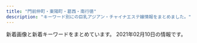 ```yaml
---
title: "門前仲町・東陽町・葛西・南行徳"
description: "キーワード別にの巨乳アジアン・チャイナエステ嬢情報をまとめました。"
---
```


新着画像と新着キーワードをまとめています。
2021年02月10日の情報です。

<DmmAffiliateIns />
<KeywordTable
  shops={
    [
    {
        "url": "http://www.momiyoshi.mesthe.com/",
        "station": "\u9580\u524d\u4ef2\u753a\u99c56\u756a\u51fa\u53e3",
        "keywords": {
            "C": 12,
            "D": 24,
            "85": 8,
            "87": 16,
            "86": 12
        },
        "img_links": [
            "http://www.momiyoshi.mesthe.com/files/003-02.jpg",
            "http://www.momiyoshi.mesthe.com/files/004-02.jpg",
            "http://www.momiyoshi.mesthe.com/files/004.jpg",
            "http://www.momiyoshi.mesthe.com/files/002-02.jpg",
            "http://www.momiyoshi.mesthe.com/images/icon_info.png",
            "http://www.momiyoshi.mesthe.com/files/012.jpg",
            "http://www.momiyoshi.mesthe.com/files/008-02.jpg",
            "http://www.momiyoshi.mesthe.com/files/001.jpg",
            "http://www.momiyoshi.mesthe.com/images/btn2.png",
            "http://www.momiyoshi.mesthe.com/images/mainImg_sub2.jpg",
            "http://www.momiyoshi.mesthe.com/files/005.jpg",
            "http://www.momiyoshi.mesthe.com/files/011-02.jpg",
            "http://www.momiyoshi.mesthe.com/files/002.jpg",
            "http://www.momiyoshi.mesthe.com/files/013.jpg",
            "http://www.momiyoshi.mesthe.com/images/mainImg_sub.jpg",
            "http://www.momiyoshi.mesthe.com/files/012-02.jpg",
            "http://www.momiyoshi.mesthe.com/files/008.jpg",
            "http://www.momiyoshi.mesthe.com/files/011.jpg",
            "http://www.momiyoshi.mesthe.com/files/013-02.jpg",
            "http://www.momiyoshi.mesthe.com/files/005-02.jpg",
            "http://www.momiyoshi.mesthe.com/images/icon_top.png",
            "http://www.momiyoshi.mesthe.com/files/001-02.jpg",
            "http://www.momiyoshi.mesthe.com/files/003.jpg",
            "http://www.momiyoshi.mesthe.com/images/icon_tel.png",
            "http://www.momiyoshi.mesthe.com/images/icon_staff.png"
        ],
        "name": "momiyoshi"
    },
    {
        "img_links": [
            "http://iyasinote.xyz/_src/20272570/dscf1336.jpg",
            "http://iyasinote.xyz/_src/20272642/index_08.png",
            "http://iyasinote.xyz/_src/20272585/back.png",
            "http://iyasinote.xyz/_src/20272588/sign.png",
            "http://iyasinote.xyz/_src/20272636/back.png",
            "http://iyasinote.xyz/_src/20272571/img20160403102850637767.jpg",
            "http://iyasinote.xyz/_src/20272575/sign.png",
            "http://iyasinote.xyz/_src/20272590/x1.png",
            "http://iyasinote.xyz/_src/20272578/b1.png",
            "http://iyasinote.xyz/_src/20850011/s2.jpg",
            "http://iyasinote.xyz/_src/20272583/tel.png",
            "http://iyasinote.xyz/_src/20850017/s3.jpg",
            "http://iyasinote.xyz/_src/23776259/wechatimg249_20180701185537417.jpg",
            "http://iyasinote.xyz/_src/20272626/sign.png",
            "http://iyasinote.xyz/_src/20272608/back.png",
            "http://iyasinote.xyz/_src/20272644/s1.jpg",
            "http://iyasinote.xyz/_src/20272631/x3.png",
            "http://iyasinote.xyz/_src/20272612/sign.png",
            "http://iyasinote.xyz/_src/20272602/sign.png",
            "http://iyasinote.xyz/_src/20272568/img20151209023726260995.jpg",
            "http://iyasinote.xyz/_src/21196925/img20180526163006762357.jpg",
            "http://iyasinote.xyz/_src/20272594/x3.png",
            "http://iyasinote.xyz/_src/20272581/sign.png",
            "http://iyasinote.xyz/_src/20850006/s1.jpg",
            "http://iyasinote.xyz/_src/20272599/back.png",
            "http://iyasinote.xyz/_src/20272639/index_04.png",
            "http://iyasinote.xyz/_src/20272665/img20160204005259325917.jpg",
            "http://iyasinote.xyz/_src/20272641/index_11.png",
            "http://iyasinote.xyz/_src/20272584/tel.png",
            "http://iyasinote.xyz/_src/20272643/index_09.png",
            "http://iyasinote.xyz/_src/20272668/info1.png",
            "http://iyasinote.xyz/_src/20272569/_x1m6343.jpg",
            "http://iyasinote.xyz/_src/32108882/img20190623174539069990.jpg",
            "http://iyasinote.xyz/_src/20272614/x1.png",
            "http://iyasinote.xyz/_src/20272623/back.png",
            "http://iyasinote.xyz/_src/20272683/s3.jpg",
            "http://iyasinote.xyz/_src/20272628/x1.png",
            "http://iyasinote.xyz/_src/20272567/sign.png",
            "http://iyasinote.xyz/_src/20272618/x3.png",
            "http://iyasinote.xyz/_src/23776260/wechatimg249_20180701185537417.jpg",
            "http://iyasinote.xyz/_src/20272640/index_05.png",
            "http://iyasinote.xyz/_src/20272573/b1.png",
            "http://iyasinote.xyz/_src/20272684/s2.jpg"
        ],
        "keywords": {},
        "station": "\u6728\u5834\u99c5A4\u51fa\u53e3",
        "name": "\u30ea\u30d5\u30ec\u30c3\u30b7\u30e5",
        "url": "http://iyasinote.xyz/"
    },
    {
        "station": "\u7be0\u5d0e\u99c5\u897f\u53e3",
        "name": "MINAEN",
        "url": "https://277025115.wixsite.com/mysite-1/",
        "img_links": [
            "https://static.wixstatic.com/media/0e987e_cfdd0d64f4194102b1b5e79b9f13ab93~mv2_d_3225_2419_s_4_2.jpg",
            "https://static.wixstatic.com/media/0e987e_f81114d4a5824d15974d25ecb4b8bdf0~mv2.png",
            "https://static.wixstatic.com/media/0e987e_a1b224f50322408086988edc5198b273~mv2.jpg",
            "https://static.wixstatic.com/media/0e987e_04865866db29405f837253bbbb514370~mv2.jpg",
            "https://static.wixstatic.com/media/1fd55af04cc9e233f6ca4e29b72ebb00.png",
            "https://static.wixstatic.com/media/0e987e_1b192f7e81e74112b0226c8e6a717c8f~mv2.jpg",
            "https://static.wixstatic.com/media/0e987e_4eea8036a1684d93b818072fe6423fa4~mv2.jpg",
            "https://static.wixstatic.com/media/41d000_8ebb7d13d81ea4139c54644b997e8076.png",
            "https://static.wixstatic.com/media/0e987e_66dae9fff67a4a7a8ae0dc9e20f796f8~mv2.png",
            "https://static.wixstatic.com/media/0e987e_1679ce0bb843404cba048e3d4a181a6c~mv2_d_2207_3225_s_2.jpg",
            "https://static.wixstatic.com/media/0e987e_66104f110fe3427aad9bb0b8a4442826~mv2.jpg"
        ],
        "keywords": {
            "\u4e73": 1
        }
    },
    {
        "name": "\u30b9\u30a4\u30fc\u30c8\u30cf\u30fc\u30c8",
        "station": "\u897f\u845b\u897f\u99c5\u5317\u53e3",
        "img_links": [],
        "keywords": {},
        "url": "http://k-este.info/"
    },
    {
        "name": "\u30ef\u30f3\u30c0\u30fc\u30e9\u30f3\u30c9",
        "img_links": [
            "https://static.wixstatic.com/media/96d791_3eb6f202b7134ca182380be13a2eceec~mv2.png",
            "https://static.wixstatic.com/media/96d791_b9f10a69e3814caf9ca0fd108e450bfa~mv2.jpg",
            "https://static.wixstatic.com/media/1789f4_87b201f67c6e4c62af73fb844a14de81~mv2.jpg",
            "https://static.wixstatic.com/media/96d791_43e018dca22747c2b765d8aa6bb4730d~mv2.jpg",
            "https://static.wixstatic.com/media/96d791_9531b0b1bbfc427f8c9fc93875698f78~mv2.jpg",
            "https://static.wixstatic.com/media/1789f4_eb905b19b30142578c51d0c8ec1eeb41~mv2.jpg",
            "https://static.wixstatic.com/media/1789f4_4e19846d854a4613998b04368c90435e~mv2.jpg",
            "https://static.wixstatic.com/media/96d791_1c10b3e5806b434e9674af60ef5ee259~mv2.jpg",
            "https://static.wixstatic.com/media/96d791_6ff48fcff4404e948713a278d6fba4aa~mv2.jpg",
            "https://static.wixstatic.com/media/1789f4_37c5ad5eac7c435bbf6465cef4458a93~mv2.jpg",
            "https://static.wixstatic.com/media/1789f4_6ea9139345054bfa8c0e670f5ff5f608~mv2.jpg",
            "https://static.wixstatic.com/media/96d791_9f931b4f1aa848f686c4852fb4de0023~mv2.jpg",
            "https://static.wixstatic.com/media/96d791_859f31dba3184d118e9eed6302e18ea1~mv2.jpg",
            "https://static.wixstatic.com/media/1789f4_2fbb8d30cbfd49d58924ba8e468ef7f5~mv2.jpg",
            "https://static.wixstatic.com/media/96d791_909be609618b462998825515bd1ecfea~mv2.jpg",
            "https://static.wixstatic.com/media/96d791_9f250e4c7aed463b8cc303d40b6fdc85~mv2.jpg",
            "https://static.wixstatic.com/media/a896d9_bbced4ca1ed240d9976a39bd584760ec.png",
            "https://static.wixstatic.com/media/1789f4_c8e2a255d16e45319c08dc69edef2844~mv2.jpg",
            "https://static.wixstatic.com/media/96d791_a6a8b8544ec34c5a8f5c58828e8b0a0f~mv2.jpg",
            "https://static.wixstatic.com/media/1789f4_08db416164264cc2afaf7ab008798109~mv2.jpg",
            "https://static.wixstatic.com/media/1789f4_eb4dabafdee7459289bbfd43f6719052~mv2.jpg",
            "https://static.wixstatic.com/media/1789f4_924b58ab79154b06a9cf2728f83f9e16~mv2.jpg",
            "https://static.wixstatic.com/media/96d791_1be596dd7f23490b9b0e704178290531~mv2.jpg",
            "https://static.wixstatic.com/media/96d791_f28a0b63f0e242c58274b246ca243806~mv2.png",
            "https://static.wixstatic.com/media/96d791_817955bbd13f4a11abc0c6ddfbac0f82~mv2.jpg",
            "https://static.wixstatic.com/media/1789f4_e147280e483f42899e4b3d5e7caf92f1~mv2.jpg",
            "https://static.wixstatic.com/media/96d791_777d95134fdd4e6f8fa4a6835974a07e~mv2.jpg",
            "https://static.wixstatic.com/media/96d791_319c152db4f64ca4ae7aaf3dfaa2e545~mv2.jpg",
            "https://static.wixstatic.com/media/96d791_5d55c113359a4a188f4a12da11153d08~mv2.png",
            "https://static.wixstatic.com/media/96d791_e28a35375184419e9585c2b4e12ac83e~mv2.jpg",
            "https://static.wixstatic.com/media/a896d9_02f0ebb1776e442eae0ce11dffc92d24.png",
            "https://static.wixstatic.com/media/1789f4_19c0b82d700e45f79a8f65ec9df8ca32~mv2.jpg"
        ],
        "url": "https://www.es-mensesthe.info/",
        "station": "\u897f\u845b\u897f\u99c5\u5317\u53e3",
        "keywords": {
            "C": 14,
            "F": 2
        }
    },
    {
        "url": "http://cuorea-massage.work/",
        "station": "\u6771\u967d\u753a\u99c54\u756a\u51fa\u53e3",
        "img_links": [
            "http://cuorea-massage.work/img/s12.jpg",
            "http://cuorea-massage.work/img/sta22.jpg",
            "http://cuorea-massage.work/i/img/sta22.jpg",
            "http://cuorea-massage.work/img/m40.jpg",
            "http://cuorea-massage.work/img/sta11.jpg",
            "http://cuorea-massage.work/i/img/sta15.jpg",
            "http://cuorea-massage.work/img/st1.jpg",
            "http://cuorea-massage.work/img/m30.jpg",
            "http://cuorea-massage.work/i/img/paypay.jpg",
            "http://cuorea-massage.work/img/s19.jpg",
            "http://cuorea-massage.work/img/st21.jpg",
            "http://cuorea-massage.work/img/st015.jpg",
            "http://cuorea-massage.work/img/st17.jpg",
            "http://cuorea-massage.work/img/m2.jpg",
            "http://cuorea-massage.work/i/img/sta16.jpg",
            "http://cuorea-massage.work/img/st04.jpg",
            "http://cuorea-massage.work/i/img/sta11.jpg",
            "http://cuorea-massage.work/img/s13.jpg",
            "http://cuorea-massage.work/img/sta16.jpg",
            "http://cuorea-massage.work/img/sta7.jpg",
            "http://cuorea-massage.work/img/st19.jpg",
            "http://cuorea-massage.work/img/sta4.jpg",
            "http://cuorea-massage.work/img/m50.jpg",
            "http://cuorea-massage.work/img/m5.jpg",
            "http://cuorea-massage.work/img/m1.jpg",
            "http://cuorea-massage.work/img/head.jpg",
            "http://cuorea-massage.work/img/fla.jpg",
            "http://cuorea-massage.work/img/credit.jpg",
            "http://cuorea-massage.work/i/img/sta1.jpg",
            "http://cuorea-massage.work/img/sta1.jpg",
            "http://cuorea-massage.work/img/st22.jpg",
            "http://cuorea-massage.work/img/s11.jpg",
            "http://cuorea-massage.work/img/m20.jpg",
            "http://cuorea-massage.work/img/m6.jpg",
            "http://cuorea-massage.work/img/st15.jpg",
            "http://cuorea-massage.work/img/st12.jpg",
            "http://cuorea-massage.work/i/img/sta17.jpg",
            "http://cuorea-massage.work/i/img/r1.jpg",
            "http://cuorea-massage.work/img/s22.jpg",
            "http://cuorea-massage.work/img/sta13.jpg",
            "http://cuorea-massage.work/i/img/r2.jpg",
            "http://cuorea-massage.work/i/img/sta12.jpg",
            "http://cuorea-massage.work/img/s16.jpg",
            "http://cuorea-massage.work/i/img/nos.jpg",
            "http://cuorea-massage.work/img/m60.jpg",
            "http://cuorea-massage.work/img/st13.jpg",
            "http://cuorea-massage.work/img/st16.jpg",
            "http://cuorea-massage.work/img/st7.jpg",
            "http://cuorea-massage.work/img/s7.jpg",
            "http://cuorea-massage.work/img/m4.jpg",
            "http://cuorea-massage.work/img/sta19.jpg",
            "http://cuorea-massage.work/i/img/sta19.jpg",
            "http://cuorea-massage.work/i/img/sta7.jpg",
            "http://cuorea-massage.work/img/botton.jpg",
            "http://cuorea-massage.work/img/st11.jpg",
            "http://cuorea-massage.work/i/img/sta4.jpg",
            "http://cuorea-massage.work/img/nos.jpg",
            "http://cuorea-massage.work/i/img/st21.jpg",
            "http://cuorea-massage.work/img/s4.jpg",
            "http://cuorea-massage.work/img/s21.jpg",
            "http://cuorea-massage.work/img/s1.jpg",
            "http://cuorea-massage.work/img/s15.jpg",
            "http://cuorea-massage.work/img/st4.jpg",
            "http://cuorea-massage.work/img/sta12.jpg",
            "http://cuorea-massage.work/img/sta17.jpg",
            "http://cuorea-massage.work/img/sta15.jpg",
            "http://cuorea-massage.work/i/img/r3.jpg",
            "http://cuorea-massage.work/i/img/sta21.jpg",
            "http://cuorea-massage.work/img/fla-2.jpg",
            "http://cuorea-massage.work/img/sta21.jpg",
            "http://cuorea-massage.work/img/m3.jpg"
        ],
        "name": "\u30af\u30aa\u30ec\u30a2",
        "keywords": {
            "88": 4,
            "D": 19,
            "C": 20,
            "87": 5,
            "E": 7,
            "85": 3,
            "86": 15
        }
    },
    {
        "name": "\u7f8e\u5c11\u5973\u770b\u8b77\u30b9\u30c6\u30fc\u30b7\u30e7\u30f3",
        "station": "\u9580\u524d\u4ef2\u753a\u99c53\u756a\u51fa\u53e3",
        "keywords": {
            "C": 12,
            "86": 2,
            "E": 2,
            "D": 2,
            "85": 2,
            "87": 2
        },
        "img_links": [
            "http://beautygirls-station.work/img/s2.jpg",
            "http://beautygirls-station.work/sp/img/time.jpg",
            "http://beautygirls-station.work/sp/img/t-o.jpg",
            "http://beautygirls-station.work/img/mo.png",
            "http://beautygirls-station.work/sp/img/add.jpg",
            "http://beautygirls-station.work/sp/img/sys.jpg",
            "http://beautygirls-station.work/sp/img/tel.jpg",
            "http://beautygirls-station.work/sp/img/st2.jpg",
            "http://beautygirls-station.work/img/s1.jpg",
            "http://beautygirls-station.work/img/st3.jpg",
            "http://beautygirls-station.work/img/st1.jpg",
            "http://beautygirls-station.work/img/st2.jpg",
            "http://beautygirls-station.work/sp/img/st3.jpg",
            "http://beautygirls-station.work/img/bottom.png",
            "http://beautygirls-station.work/img/sta3.jpg",
            "http://beautygirls-station.work/img/sta1.jpg",
            "http://beautygirls-station.work/sp/img/t-a.jpg",
            "http://beautygirls-station.work/img/bod.png",
            "http://beautygirls-station.work/sp/img/tit.jpg",
            "http://beautygirls-station.work/sp/img/info.jpg",
            "http://beautygirls-station.work/sp/img/t-r.jpg",
            "http://beautygirls-station.work/sp/img/botton.jpg",
            "http://beautygirls-station.work/img/sta2.jpg",
            "http://beautygirls-station.work/sp/img/t-s.jpg",
            "http://beautygirls-station.work/sp/img/pc.jpg",
            "http://beautygirls-station.work/sp/img/t-t.jpg",
            "http://beautygirls-station.work/sp/img/pic.jpg",
            "http://beautygirls-station.work/sp/img/st1.jpg",
            "http://beautygirls-station.work/sp/img/p2.jpg",
            "http://beautygirls-station.work/img/rom.png",
            "http://beautygirls-station.work/img/s3.jpg",
            "http://beautygirls-station.work/img/nos.jpg",
            "http://beautygirls-station.work/sp/img/p3.jpg",
            "http://beautygirls-station.work/sp/img/p1.jpg"
        ],
        "url": "http://beautygirls-station.work/"
    },
    {
        "url": "http://blue-est.xyz/",
        "name": "Angel Islands",
        "keywords": {
            "E": 1,
            "85": 1,
            "C": 7
        },
        "img_links": [
            "http://blue-est.xyz/images/newt.png",
            "http://blue-est.xyz/images/hana.jpg",
            "http://blue-est.xyz/images/g8.jpg",
            "http://blue-est.xyz/images/g6.jpg",
            "http://blue-est.xyz/images/g0.jpg",
            "http://blue-est.xyz/images/g31.jpg",
            "http://blue-est.xyz/images/ayi.jpg",
            "http://blue-est.xyz/images/mina.jpg",
            "http://blue-est.xyz/images/ggg.jpg",
            "http://blue-est.xyz/images/my.jpg",
            "http://blue-est.xyz/images/na.jpg",
            "http://blue-est.xyz/images/kaori.jpg",
            "http://blue-est.xyz/images/moe.jpg",
            "http://blue-est.xyz/images/nnm.jpg",
            "http://blue-est.xyz/images/lili.jpg",
            "http://blue-est.xyz/images/momo.jpg",
            "http://blue-est.xyz/images/sr.jpg",
            "http://blue-est.xyz/images/g7.jpg",
            "http://blue-est.xyz/images/mm.jpg",
            "http://blue-est.xyz/images/g5.jpg",
            "http://blue-est.xyz/images/tite-staff.png",
            "http://blue-est.xyz/images/pickt.png",
            "http://blue-est.xyz/images/lie.jpg",
            "http://blue-est.xyz/images/aya.jpg",
            "http://blue-est.xyz/images/g18.jpg",
            "http://blue-est.xyz/images/top.png",
            "http://blue-est.xyz/images/r02.jpg",
            "http://blue-est.xyz/images/ayk.jpg",
            "http://blue-est.xyz/images/laki.jpg",
            "http://blue-est.xyz/images/r01.jpg",
            "http://blue-est.xyz/images/mobile.png",
            "http://blue-est.xyz/images/saki.jpg",
            "http://blue-est.xyz/images/g9.jpg",
            "http://blue-est.xyz/images/g1.jpg",
            "http://blue-est.xyz/images/miyu.jpg",
            "http://blue-est.xyz/images/lisa.jpg",
            "http://blue-est.xyz/images/nana.jpg",
            "http://blue-est.xyz/images/gat.png",
            "http://blue-est.xyz/images/runa.jpg",
            "http://blue-est.xyz/images/g4.jpg",
            "http://blue-est.xyz/images/mimi.jpg",
            "http://blue-est.xyz/images/h1.jpg",
            "http://blue-est.xyz/images/h2.jpg",
            "http://blue-est.xyz/images/y.jpg"
        ],
        "station": "\u884c\u5fb3\u99c5"
    },
    {
        "img_links": [
            "http://sh-honeyspa.work/uploads/190311/1-1Z3111253164H.jpg",
            "http://sh-honeyspa.work/templets/default/picture/staff01.jpg",
            "http://sh-honeyspa.work/uploads/210201/1-21020111123UH.jpg",
            "http://sh-honeyspa.work/templets/default/picture/girl-z2.jpg",
            "http://sh-honeyspa.work/uploads/180703/1-1PF30Z200O9.jpg",
            "http://sh-honeyspa.work/uploads/180629/1-1P629142554530.png",
            "http://sh-honeyspa.work/uploads/200812/1-200Q213432R35.jpg",
            "http://sh-honeyspa.work/uploads/allimg/180629/1-1P629115504250.png",
            "http://sh-honeyspa.work/templets/default/picture/s_news.jpg",
            "http://sh-honeyspa.work/templets/default/picture/top.jpg",
            "http://sh-honeyspa.work/uploads/allimg/180703/1-1PF3111J3201.png",
            "http://sh-honeyspa.work/uploads/181109/1-1Q1091511432Z.jpg",
            "http://sh-honeyspa.work/templets/default/picture/top1.jpg",
            "http://sh-honeyspa.work/uploads/191223/1-19122316264LR.jpg",
            "http://sh-honeyspa.work/templets/default/picture/girl-z1.jpg",
            "http://sh-honeyspa.work/uploads/191115/1-191115100214144.jpg",
            "http://sh-honeyspa.work/uploads/180629/1-1P629141950141.png",
            "http://sh-honeyspa.work/uploads/180703/1-1PF30Z04J01.jpg",
            "http://sh-honeyspa.work/uploads/200608/1-20060P9542X63.jpg",
            "http://sh-honeyspa.work/uploads/181023/1-1Q0230950223S.jpg",
            "http://sh-honeyspa.work/uploads/190903/1-1ZZ3133U4960.jpg",
            "http://sh-honeyspa.work/uploads/200113/1-20011316422c28.jpg",
            "http://sh-honeyspa.work/uploads/200114/1-200114154TN60.jpg",
            "http://sh-honeyspa.work/uploads/191122/1-191122161241O8.jpg",
            "http://sh-honeyspa.work/uploads/190903/1-1ZZ3133G9361.jpg",
            "http://sh-honeyspa.work/uploads/201126/1-20112613341O53.jpg"
        ],
        "station": "\u884c\u5fb3\u99c5",
        "name": "Honey Spa \uff5e\u30cf\u30cb\u30fc\u30b9\u30d1\uff5e",
        "keywords": {
            "86": 5,
            "C": 26,
            "\u80f8": 1,
            "85": 5,
            "D": 10,
            "\u4e73": 1,
            "\u5de8\u4e73": 1
        },
        "url": "http://sh-honeyspa.work/"
    },
    {
        "station": "\u897f\u845b\u897f\u99c5\u5317\u53e3",
        "keywords": {
            "89": 4,
            "D": 12,
            "C": 2
        },
        "url": "https://esrouge.com/",
        "img_links": [
            "https://esrouge.com/staffPhoto/s20201127152747.jpg",
            "https://esrouge.com/staffPhoto/s20201127152801.jpg",
            "https://esrouge.com/staffPhoto/b20201127152815.jpg",
            "https://esrouge.com/staffPhoto/b20201127152747.jpg",
            "https://esrouge.com/staffPhoto/s20201127152815.jpg",
            "https://esrouge.com/images/siteName.jpg",
            "https://esrouge.com/staffPhoto/b20201127152801.jpg",
            "https://esrouge.com/uploadfiles/Image/F2816148-6C47-43CC-BE5D-9A699FA0D15C.jpeg",
            "https://esrouge.com/staffPhoto/b20201127152730.jpg",
            "https://esrouge.com/staffPhoto/b20201127152713.jpg",
            "https://esrouge.com/staffPhoto/s20201127152730.jpg",
            "https://esrouge.com/uploadfiles/Image/campaignEsrougeCom.jpg",
            "https://esrouge.com/staffPhoto/s20201127152713.jpg"
        ],
        "name": "\u30eb\u30fc\u30b8\u30e5"
    },
    {
        "keywords": {
            "C": 16
        },
        "url": "http://est-lux.com/",
        "name": "Aegean Sea\u30fb\u30a8\u30fc\u30b2\u6d77",
        "img_links": [
            "http://est-lux.com/img/ttl_mobile.png",
            "http://est-lux.com/staff/momo/01.jpg",
            "http://est-lux.com/img/ttl_staff.png",
            "http://est-lux.com/staff/aya/01mb.jpg",
            "http://est-lux.com/staff/momo/01mb.jpg",
            "http://est-lux.com/i/files/homeimg.jpg",
            "http://est-lux.com/img/ttl_recbnr.png",
            "http://est-lux.com/staff/aya/01.jpg",
            "http://est-lux.com/staff/haruka/01.jpg",
            "http://est-lux.com/staff/sakura/01.jpg",
            "http://est-lux.com/staff/miharu/01mb.jpg",
            "http://est-lux.com/staff/rina/01.jpg",
            "http://est-lux.com/img/access/address.png",
            "http://est-lux.com/pic/campaign.png",
            "http://est-lux.com/staff/haruka/01mb.jpg",
            "http://est-lux.com/staff/rina/01mb.jpg",
            "http://est-lux.com/staff/koko/01mb.jpg",
            "http://est-lux.com/pic/head.png",
            "http://est-lux.com/staff/miharu/01.jpg",
            "http://est-lux.com/staff/koko/01.jpg",
            "http://est-lux.com/staff/sakura/01mb.jpg"
        ],
        "station": "\u845b\u897f\u99c5\u4e2d\u592e\u53e3"
    },
    {
        "name": "\u30aa\u30ea\u30aa\u30f3",
        "keywords": {},
        "url": "http://www.es-orion.click/",
        "station": "\u9580\u524d\u4ef2\u753a\u99c55\u756a\u51fa\u53e3",
        "img_links": [
            "http://www.es-orion.click/img/suzu.jpg",
            "http://www.es-orion.click/img/serina.jpg",
            "http://www.es-orion.click/images/ta.jpg",
            "http://www.es-orion.click/img/suzu1.jpg",
            "http://www.es-orion.click/images/3.jpg",
            "http://www.es-orion.click/img/emili.jpg",
            "http://www.es-orion.click/img/momoko1.jpg",
            "http://www.es-orion.click/images/staff_t.jpg",
            "http://www.es-orion.click/images/line.png",
            "http://www.es-orion.click/images/sys1.jpg",
            "http://www.es-orion.click/img/rin1.jpg",
            "http://www.es-orion.click/img/natu.jpg",
            "http://www.es-orion.click/img/mayu.jpg",
            "http://www.es-orion.click/img/hikari1.jpg",
            "http://www.es-orion.click/img/naomi1.jpg",
            "http://www.es-orion.click/img/emili1.jpg",
            "http://www.es-orion.click/img/sayaka2.jpg",
            "http://www.es-orion.click/img/mayu1.jpg",
            "http://www.es-orion.click/img/ami1.jpg",
            "http://www.es-orion.click/images/1.jpg",
            "http://www.es-orion.click/img/yuyu1.jpg",
            "http://www.es-orion.click/images/2.jpg",
            "http://www.es-orion.click/img/urara1.jpg",
            "http://www.es-orion.click/img/sayaka1.jpg",
            "http://www.es-orion.click/img/erin1.jpg",
            "http://www.es-orion.click/images/int1.jpg",
            "http://www.es-orion.click/img/natu1.jpg",
            "http://www.es-orion.click/images/interior_t.jpg",
            "http://www.es-orion.click/images/ac1.jpg",
            "http://www.es-orion.click/img/miwa.jpg",
            "http://www.es-orion.click/img/runa.jpg",
            "http://www.es-orion.click/images/rem.jpg",
            "http://www.es-orion.click/images/head.jpg",
            "http://www.es-orion.click/images/info.jpg",
            "http://www.es-orion.click/img/yuyu.jpg",
            "http://www.es-orion.click/images/news.jpg",
            "http://www.es-orion.click/img/kaori.jpg",
            "http://www.es-orion.click/images/int2.jpg",
            "http://www.es-orion.click/img/kaori1.jpg",
            "http://www.es-orion.click/img/momoko.jpg",
            "http://www.es-orion.click/img/runa1.jpg",
            "http://www.es-orion.click/img/erin.jpg",
            "http://www.es-orion.click/images/4.jpg",
            "http://www.es-orion.click/img/ami.jpg",
            "http://www.es-orion.click/images/mobile.jpg",
            "http://www.es-orion.click/img/naomi.jpg",
            "http://www.es-orion.click/img/hikari.jpg",
            "http://www.es-orion.click/img/miwa1.jpg",
            "http://www.es-orion.click/img/serina1.jpg",
            "http://www.es-orion.click/img/rin.jpg",
            "http://www.es-orion.click/img/sayaka.jpg",
            "http://www.es-orion.click/img/urara.jpg",
            "http://www.es-orion.click/images/tel.jpg"
        ]
    },
    {
        "img_links": [],
        "url": "http://mireiuytrza.xyz/",
        "name": "\u7f8e\u4eba\u30af\u30e9\u30d6",
        "station": "\u845b\u897f\u99c5\u535a\u7269\u9928\u53e3",
        "keywords": {}
    },
    {
        "station": "\u884c\u5fb3\u99c5\u5357\u53e3",
        "img_links": [
            "http://sanand.xyz.mn/photos/sites/90/2020/01/2020011501300273.jpg",
            "http://sanand.xyz.mn/images/s_link.jpg",
            "http://sanand.xyz.mn/photos/sites/90/2020/05/202005060119462.jpg",
            "http://sanand.xyz.mn/photos/sites/90/2020/01/202001020833354.jpg",
            "http://sanand.xyz.mn/images/s_pick.jpg",
            "http://sanand.xyz.mn/images/s_face.jpg",
            "http://sanand.xyz.mn/images/xin.jpg",
            "http://sanand.xyz.mn/photos/sites/90/2019/11/2019111403181636.jpg",
            "http://sanand.xyz.mn/photos/sites/90/2020/01/2020012107105138.jpg",
            "http://sanand.xyz.mn/photos/sites/90/2020/05/2020050601194464.jpg",
            "http://sanand.xyz.mn/photos/sites/90/2020/03/2020031401200395.jpg",
            "http://sanand.xyz.mn/images/mobile.jpg",
            "http://sanand.xyz.mn/photos/sites/90/2019/11/2019112704233985.jpg",
            "http://sanand.xyz.mn/photos/sites/90/2020/01/2020010108004539.jpg",
            "http://sanand.xyz.mn/images/s_staff.jpg",
            "http://sanand.xyz.mn/photos/sites/90/2019/12/2019121604305596.jpg",
            "http://sanand.xyz.mn/images/top.png",
            "http://sanand.xyz.mn/photos/sites/90/2019/11/2019111403182365.jpg",
            "http://sanand.xyz.mn/photos/sites/90/2020/03/2020031206204519.jpg",
            "http://sanand.xyz.mn/photos/sites/90/2020/01/2020011101185841.jpg",
            "http://sanand.xyz.mn/photos/sites/90/2019/11/2019112704234232.jpg",
            "http://sanand.xyz.mn/images/s2.jpg",
            "http://sanand.xyz.mn/images/s_news.jpg",
            "http://sanand.xyz.mn/images/s1.jpg",
            "http://sanand.xyz.mn/photos/sites/90/2020/05/2020053110211696.jpg",
            "http://sanand.xyz.mn/photos/sites/90/2020/07/202007040128087.jpg"
        ],
        "keywords": {
            "83": 135,
            "C": 77,
            "90": 45,
            "88": 45,
            "82": 45,
            "86": 90,
            "E": 90,
            "85": 270,
            "84": 45,
            "D": 540
        },
        "name": "SANAND\u30fb\u30b5\u30ca\u30f3\u30c9",
        "url": "http://sanand.xyz.mn/"
    },
    {
        "station": "\u897f\u845b\u897f\u99c5\u5317\u53e3",
        "img_links": [
            "http://arm-salon.com/staff/maki/01.jpg",
            "http://arm-salon.com/img/att.png",
            "http://arm-salon.com/staff/anna/01mb.jpg",
            "http://arm-salon.com/img/ttl_mobile.png",
            "http://arm-salon.com/staff/mika/01.jpg",
            "http://arm-salon.com/staff/sizuka/01mb.jpg",
            "http://arm-salon.com/staff/momo/01mb.jpg",
            "http://arm-salon.com/img/ttl_staff.png",
            "http://arm-salon.com/staff/misa/01.jpg",
            "http://arm-salon.com/staff/misa/01mb.jpg",
            "http://arm-salon.com/staff/kana/01mb.jpg",
            "http://arm-salon.com/staff/sizuka/01.jpg",
            "http://arm-salon.com/pic/head.png",
            "http://arm-salon.com/staff/yui/01.jpg",
            "http://arm-salon.com/pic/top.png",
            "http://arm-salon.com/staff/midori/01mb.jpg",
            "http://arm-salon.com/staff/momo/01.jpg",
            "http://arm-salon.com/staff/yuri/01mb.jpg",
            "http://arm-salon.com/staff/yuri/01.jpg",
            "http://arm-salon.com/staff/anna/01.jpg",
            "http://arm-salon.com/staff/yuyu/01.jpg",
            "http://arm-salon.com/staff/anna/02.jpg",
            "http://arm-salon.com/staff/yui/01mb.jpg",
            "http://arm-salon.com/staff/midori/01.jpg",
            "http://arm-salon.com/staff/emi/01mb.jpg",
            "http://arm-salon.com/staff/emi/01.jpg",
            "http://arm-salon.com/staff/hana/01mb.jpg",
            "http://arm-salon.com/staff/yuyu/01mb.jpg",
            "http://arm-salon.com/staff/mika/01mb.jpg",
            "http://arm-salon.com/staff/hana/01.jpg",
            "http://arm-salon.com/staff/maki/01mb.jpg",
            "http://arm-salon.com/staff/kana/01.jpg",
            "http://arm-salon.com/i/files/homeimg.jpg"
        ],
        "name": "\u68ee\u306e\u5bb6",
        "keywords": {
            "C": 22
        },
        "url": "http://arm-salon.com/"
    },
    {
        "url": "http://yurichan.info/",
        "keywords": {},
        "name": "\u30e6\u30ea\u3061\u3083\u3093",
        "img_links": [
            "http://yurichan.info/uploads/201105/1-2011051P21C63.jpg",
            "http://yurichan.info/uploads/201105/1-2011051P23WW.jpg",
            "http://yurichan.info/html/dianna_jing/images/room3.jpg",
            "http://yurichan.info/html/dianna_jing/images/room4.jpg",
            "http://yurichan.info/picture/top23.png",
            "http://yurichan.info/html/dianna_jing/images/room2.jpg",
            "http://yurichan.info/picture/s_staff.png",
            "http://yurichan.info/picture/end.png",
            "http://yurichan.info/picture/i_therapist.png",
            "http://yurichan.info/html/dianna_jing/images/room1.jpg",
            "http://yurichan.info/picture/photo3.png",
            "http://yurichan.info/uploads/201116/1-201116132154547.jpg",
            "http://yurichan.info/picture/top22.png",
            "http://yurichan.info/uploads/201105/1-2011051P31MW.jpg",
            "http://yurichan.info/picture/s_new.png"
        ],
        "station": "\u884c\u5fb3\u99c5\u5357\u53e3"
    },
    {
        "name": "Lucky",
        "station": "\u9580\u524d\u4ef2\u753a\u99c52\u756a\u51fa\u53e3",
        "img_links": [
            "http://rlx-aroma.com/staff/happy/01mb.jpg",
            "http://rlx-aroma.com/staff/emi/01.jpg",
            "http://rlx-aroma.com/staff/ruru/01.jpg",
            "http://rlx-aroma.com/staff/sasa/02.jpg",
            "http://rlx-aroma.com/staff/ami/02.jpg",
            "http://rlx-aroma.com/staff/kaori/02.jpg",
            "http://rlx-aroma.com/staff/ami/01mb.jpg",
            "http://rlx-aroma.com/staff/yoko/02.jpg",
            "http://rlx-aroma.com/staff/sizuka/01mb.jpg",
            "http://rlx-aroma.com/staff/ayaka/02.jpg",
            "http://rlx-aroma.com/staff/hina/02.jpg",
            "http://rlx-aroma.com/staff/kiki/01mb.jpg",
            "http://rlx-aroma.com/img/profsub1btm.png",
            "http://rlx-aroma.com/staff/sachiko/01.jpg",
            "http://rlx-aroma.com/staff/sachiko/02.jpg",
            "http://rlx-aroma.com/img/detailbback.png",
            "http://rlx-aroma.com/staff/yuriya/02.jpg",
            "http://rlx-aroma.com/staff/hina/01.jpg",
            "http://rlx-aroma.com/staff/ruru/01mb.jpg",
            "http://rlx-aroma.com/staff/megumi/01.jpg",
            "http://rlx-aroma.com/staff/mirai/01.jpg",
            "http://rlx-aroma.com/staff/emi/02.jpg",
            "http://rlx-aroma.com/staff/ayaka/01.jpg",
            "http://rlx-aroma.com/staff/sasa/01.jpg",
            "http://rlx-aroma.com/staff/mirai/01mb.jpg",
            "http://rlx-aroma.com/staff/mei/01mb.jpg",
            "http://rlx-aroma.com/staff/lala/01mb.jpg",
            "http://rlx-aroma.com/staff/happy/02.jpg",
            "http://rlx-aroma.com/staff/lala/02.jpg",
            "http://rlx-aroma.com/staff/yuyu/01.jpg",
            "http://rlx-aroma.com/staff/mei/02.jpg",
            "http://rlx-aroma.com/img/ttl_pickup.png",
            "http://rlx-aroma.com/staff/yuyu/01mb.jpg",
            "http://rlx-aroma.com/staff/haru/02.jpg",
            "http://rlx-aroma.com/staff/ai/01mb.jpg",
            "http://rlx-aroma.com/staff/momo/02.jpg",
            "http://rlx-aroma.com/staff/sizuka/02.jpg",
            "http://rlx-aroma.com/staff/yoko/01mb.jpg",
            "http://rlx-aroma.com/img/access/road4.jpg",
            "http://rlx-aroma.com/staff/ai/01.jpg",
            "http://rlx-aroma.com/staff/yuriya/01mb.jpg",
            "http://rlx-aroma.com/staff/haru/01mb.jpg",
            "http://rlx-aroma.com/staff/hitomi/01mb.jpg",
            "http://rlx-aroma.com/img/ttl_staffp.png",
            "http://rlx-aroma.com/img/ttl_rec.png",
            "http://rlx-aroma.com/img/access/road2.jpg",
            "http://rlx-aroma.com/staff/haru/01.jpg",
            "http://rlx-aroma.com/staff/koko/02.jpg",
            "http://rlx-aroma.com/staff/yoko/01.jpg",
            "http://rlx-aroma.com/staff/emi/01mb.jpg",
            "http://rlx-aroma.com/img/access/road3.jpg",
            "http://rlx-aroma.com/staff/moe/01.jpg",
            "http://rlx-aroma.com/staff/kaori/01mb.jpg",
            "http://rlx-aroma.com/img/ttl_info.png",
            "http://rlx-aroma.com/i/files/homeimg.jpg",
            "http://rlx-aroma.com/staff/mirai/02.jpg",
            "http://rlx-aroma.com/img/access/roaddm.png",
            "http://rlx-aroma.com/img/access/road1.jpg",
            "http://rlx-aroma.com/img/frameb.png",
            "http://rlx-aroma.com/staff/koko/01mb.jpg",
            "http://rlx-aroma.com/img/ttl_mobile.png",
            "http://rlx-aroma.com/staff/koko/01.jpg",
            "http://rlx-aroma.com/staff/lala/01.jpg",
            "http://rlx-aroma.com/pic/head.png",
            "http://rlx-aroma.com/staff/hina/01mb.jpg",
            "http://rlx-aroma.com/img/ttl_staff.png",
            "http://rlx-aroma.com/staff/sasa/01mb.jpg",
            "http://rlx-aroma.com/staff/momo/01mb.jpg",
            "http://rlx-aroma.com/staff/hitomi/01.jpg",
            "http://rlx-aroma.com/staff/yuyu/02.jpg",
            "http://rlx-aroma.com/img/backbtn.png",
            "http://rlx-aroma.com/staff/kiki/01.jpg",
            "http://rlx-aroma.com/img/ttl_tnew.png",
            "http://rlx-aroma.com/staff/hina/03.jpg",
            "http://rlx-aroma.com/staff/megumi/02.jpg",
            "http://rlx-aroma.com/staff/ruru/02.jpg",
            "http://rlx-aroma.com/staff/ai/02.jpg",
            "http://rlx-aroma.com/staff/mei/01.jpg",
            "http://rlx-aroma.com/img/ttl_tgirl.png",
            "http://rlx-aroma.com/img/profsub2.png",
            "http://rlx-aroma.com/staff/kaori/01.jpg",
            "http://rlx-aroma.com/staff/hitomi/02.jpg",
            "http://rlx-aroma.com/staff/moe/02.jpg",
            "http://rlx-aroma.com/staff/megumi/01mb.jpg",
            "http://rlx-aroma.com/staff/moe/01mb.jpg",
            "http://rlx-aroma.com/staff/momo/01.jpg",
            "http://rlx-aroma.com/staff/ami/01.jpg",
            "http://rlx-aroma.com/staff/ayaka/01mb.jpg",
            "http://rlx-aroma.com/staff/happy/01.jpg",
            "http://rlx-aroma.com/staff/kiki/02.jpg",
            "http://rlx-aroma.com/staff/sachiko/01mb.jpg",
            "http://rlx-aroma.com/staff/sizuka/01.jpg",
            "http://rlx-aroma.com/staff/yuriya/01.jpg"
        ],
        "keywords": {
            "C": 33
        },
        "url": "http://rlx-aroma.com/"
    },
    {
        "img_links": [
            "http://ran.a6.reraku.work/upload/sites/52/2020/12/2020122715392878-347x520.jpg",
            "http://ran.a6.reraku.work/upload/sites/52/2020/11/2020112617030819-347x520.jpg",
            "http://ran.a6.reraku.work/upload/sites/52/2021/01/2021012416160976-347x520.jpg",
            "http://ran.a6.reraku.work/upload/sites/52/2021/02/2021020718270648-347x520.jpg",
            "http://ran.a6.reraku.work/upload/sites/52/2021/01/202101041535426-347x520.jpg",
            "http://ran.xyz.mn/images/s_staff1.jpg",
            "http://ran.xyz.mn/images/room1.jpg",
            "http://ran.xyz.mn/images/s_staff.jpg",
            "http://ran.a6.reraku.work/upload/sites/52/2020/11/2020110617334212-347x520.jpg",
            "http://ran.a6.reraku.work/upload/sites/52/2021/01/2021010714371492-347x520.jpg",
            "http://ran.xyz.mn/images/new.jpg",
            "http://ran.xyz.mn/images/s_link.jpg",
            "http://ran.a6.reraku.work/upload/sites/52/2020/10/2020101719461051-347x520.jpg",
            "http://ran.a6.reraku.work/upload/sites/52/2020/12/2020121815164676-347x520.jpg",
            "http://ran.xyz.mn/images/hua.jpg",
            "http://ran.xyz.mn/images/bj3.jpg",
            "http://ran.xyz.mn/images/room2.jpg",
            "http://ran.xyz.mn/images/s_news.jpg",
            "http://ran.xyz.mn/images/room3.jpg",
            "http://ran.xyz.mn/images/bj1.jpg",
            "http://ran.a6.reraku.work/upload/sites/52/2020/10/2020101719461283-347x520.jpg",
            "http://ran.a6.reraku.work/upload/sites/52/2020/11/2020112114420918-347x520.jpg",
            "http://ran.a6.reraku.work/upload/sites/52/2020/12/2020120316532981-347x520.jpg",
            "http://ran.a6.reraku.work/upload/sites/52/2021/01/2021012416161240-347x520.jpg",
            "http://ran.a6.reraku.work/upload/sites/52/2020/10/2020103017375975-347x520.jpg",
            "http://ran.a6.reraku.work/upload/sites/52/2020/11/2020111115275126-347x520.jpg",
            "http://ran.a6.reraku.work/upload/sites/52/2020/10/2020101813463033-347x520.jpg",
            "http://ran.xyz.mn/images/room4.jpg",
            "http://ran.a6.reraku.work/upload/sites/52/2020/10/2020102615515749-347x520.jpg",
            "http://ran.a6.reraku.work/upload/sites/52/2020/12/2020122115255890-347x520.jpg",
            "http://ran.xyz.mn/images/top.png",
            "http://ran.a6.reraku.work/upload/sites/52/2020/10/2020101719461513-347x520.jpg"
        ],
        "url": "http://ran.xyz.mn/",
        "name": "\u82b1\u6d77",
        "station": "\u845b\u897f\u99c5\u897f\u53e3",
        "keywords": {
            "C": 19,
            "87": 95,
            "83": 19,
            "89": 19,
            "E": 57,
            "86": 95,
            "D": 266,
            "85": 76
        }
    },
    {
        "station": "\u845b\u897f\u99c5\u897f\u53e3",
        "img_links": [
            "http://www.mens-royal.com/images/nbj3.jpg",
            "http://www.mens-royal.com/files/072.jpg",
            "http://www.mens-royal.com/files/071.jpg",
            "http://www.mens-royal.com/images/top02.jpg",
            "http://www.mens-royal.com/files/042.jpg",
            "http://www.mens-royal.com/images/s_link.png",
            "http://www.mens-royal.com/images/room1.jpg",
            "http://www.mens-royal.com/images/girl-z2.jpg",
            "http://www.mens-royal.com/images/room2.jpg",
            "http://www.mens-royal.com/images/mobile.jpg",
            "http://www.mens-royal.com/images/link/koko_200x40.png",
            "http://www.mens-royal.com/files/067.jpg",
            "http://www.mens-royal.com/images/s_staff.png",
            "http://www.mens-royal.com/files/057.jpg",
            "http://www.mens-royal.com/files/067-02.jpg",
            "http://www.mens-royal.com/images/room3.jpg",
            "http://www.mens-royal.com/files/042-02.jpg",
            "http://www.mens-royal.com/images/top01.jpg",
            "http://www.mens-royal.com/images/s_mobile.png",
            "http://www.mens-royal.com/files/063.jpg",
            "http://www.mens-royal.com/files/071-02.jpg",
            "http://www.mens-royal.com/images/s_pick.png",
            "http://www.mens-royal.com/files/063-02.jpg",
            "http://www.mens-royal.com/files/072-02.jpg",
            "http://www.mens-royal.com/images/s_news.png",
            "http://www.mens-royal.com/images/room4.jpg",
            "http://www.mens-royal.com/images/girl-z1.jpg",
            "http://www.mens-royal.com/files/057-02.jpg"
        ],
        "url": "http://www.mens-royal.com/",
        "name": "Royal\uff5e\u30ed\u30a4\u30e4\u30eb\uff5e",
        "keywords": {
            "C": 16,
            "D": 2,
            "84": 2,
            "F": 4,
            "88": 8,
            "87": 2,
            "E": 4
        }
    },
    {
        "station": "\u9580\u524d\u4ef2\u753a\u99c51\u756a\u51fa\u53e3",
        "img_links": [
            "http://www.yeraisha.esjp.info/photo_news/upimg/287876012472ea7f2e_1.jpg",
            "http://www.yeraisha.esjp.info/files/007.jpg",
            "http://www.yeraisha.esjp.info/files/003.jpg",
            "http://www.yeraisha.esjp.info/images/m-top004.jpg",
            "http://www.yeraisha.esjp.info/files/016.jpg",
            "http://www.yeraisha.esjp.info/files/003-03.jpg",
            "http://www.yeraisha.esjp.info/files/003-02.jpg",
            "http://www.yeraisha.esjp.info/files/016-03.jpg",
            "http://www.yeraisha.esjp.info/files/007-02.jpg",
            "http://www.yeraisha.esjp.info/files/011-02.jpg",
            "http://www.yeraisha.esjp.info/files/002.jpg",
            "http://www.yeraisha.esjp.info/files/010-03.jpg",
            "http://www.yeraisha.esjp.info/photo_news/upimg/103916020c5436cbc3_1.jpg",
            "http://www.yeraisha.esjp.info/files/002-03.jpg",
            "http://www.yeraisha.esjp.info/files/001-03.jpg",
            "http://www.yeraisha.esjp.info/photo_news/upimg/569645ff576e68a2f9_1.jpg",
            "http://www.yeraisha.esjp.info/files/001.jpg",
            "http://www.yeraisha.esjp.info/images/call.png",
            "http://www.yeraisha.esjp.info/files/010.jpg",
            "http://www.yeraisha.esjp.info/files/015-02.jpg",
            "http://www.yeraisha.esjp.info/files/011.jpg",
            "http://www.yeraisha.esjp.info/files/014-03.jpg",
            "http://www.yeraisha.esjp.info/files/002-02.jpg",
            "http://www.yeraisha.esjp.info/photo_news/upimg/287805fc9ed3c6dfd5_0.jpg",
            "http://www.yeraisha.esjp.info/files/015-03.jpg",
            "http://www.yeraisha.esjp.info/files/011-03.jpg",
            "http://www.yeraisha.esjp.info/photo_news/upimg/541995f8e7a123b0df_1.jpg",
            "http://www.yeraisha.esjp.info/images/m-top003.jpg",
            "http://www.yeraisha.esjp.info/files/010-02.jpg",
            "http://www.yeraisha.esjp.info/files/015.jpg",
            "http://www.yeraisha.esjp.info/photo_news/upimg/657035f9ba51dd5f6b_0.jpg",
            "http://www.yeraisha.esjp.info/photo_news/upimg/541995f8e7a123b0df_0.jpg",
            "http://www.yeraisha.esjp.info/photo_news/upimg/103916020c5436cbc3_0.jpg",
            "http://www.yeraisha.esjp.info/images/foot01.jpg",
            "http://www.yeraisha.esjp.info/photo_news/upimg/470435fe983ea66714_0.jpg",
            "http://www.yeraisha.esjp.info/files/014-02.jpg",
            "http://www.yeraisha.esjp.info/files/007-03.jpg",
            "http://www.yeraisha.esjp.info/files/001-02.jpg",
            "http://www.yeraisha.esjp.info/files/016-02.jpg",
            "http://www.yeraisha.esjp.info/photo_news/upimg/708855fa23e7b29bc6_1.jpg",
            "http://www.yeraisha.esjp.info/files/014.jpg",
            "http://www.yeraisha.esjp.info/images/m-head01.jpg"
        ],
        "url": "http://www.yeraisha.esjp.info/",
        "keywords": {
            "86": 10,
            "88": 2,
            "87": 6,
            "C": 4,
            "D": 12
        },
        "name": "\u591c\u6765\u9999"
    },
    {
        "name": "\u7652\u3057\u30e9\u30f3\u30c9",
        "url": "http://hitotumaiyashi.sakura.ne.jp/",
        "img_links": [
            "http://hitotumaiyashi.sakura.ne.jp/_src/52166821/line3.png",
            "http://hitotumaiyashi.sakura.ne.jp/_src/52263488/wechatimg196_20210125180937809.jpg",
            "http://hitotumaiyashi.sakura.ne.jp/_src/52165679/line3.png",
            "http://hitotumaiyashi.sakura.ne.jp/_src/40331765/wechatimg198_20210125180937824.jpg",
            "http://hitotumaiyashi.sakura.ne.jp/_src/52165697/wechatimg195_20210125180937820.jpg",
            "http://hitotumaiyashi.sakura.ne.jp/_src/52263504/wechatimg197.jpg",
            "http://hitotumaiyashi.sakura.ne.jp/_src/40331760/wechatimg195_20210125180937820.jpg",
            "http://hitotumaiyashi.sakura.ne.jp/_src/52166513/line3.png",
            "http://hitotumaiyashi.sakura.ne.jp/_src/52166645/line3.png",
            "http://hitotumaiyashi.sakura.ne.jp/_src/52165684/line5.png",
            "http://hitotumaiyashi.sakura.ne.jp/_src/40330905/pic.jpg",
            "http://hitotumaiyashi.sakura.ne.jp/_src/40330888/pic.jpg",
            "http://hitotumaiyashi.sakura.ne.jp/_src/52165668/line2.png",
            "http://hitotumaiyashi.sakura.ne.jp/_src/52165688/wechatimg194_20210125180937797.jpg",
            "http://hitotumaiyashi.sakura.ne.jp/_src/52294132/index.png",
            "http://hitotumaiyashi.sakura.ne.jp/_src/40330954/wechatimg194_20210125180937797.jpg",
            "http://hitotumaiyashi.sakura.ne.jp/_src/52166814/line6.png",
            "http://hitotumaiyashi.sakura.ne.jp/_src/52165661/line1.png",
            "http://hitotumaiyashi.sakura.ne.jp/_src/40330943/pic.jpg",
            "http://hitotumaiyashi.sakura.ne.jp/_src/40330927/pic.jpg",
            "http://hitotumaiyashi.sakura.ne.jp/_src/52166638/line5.png",
            "http://hitotumaiyashi.sakura.ne.jp/_src/52165699/wechatimg198_20210125180937824.jpg",
            "http://hitotumaiyashi.sakura.ne.jp/_src/52166435/line4.png",
            "http://hitotumaiyashi.sakura.ne.jp/_src/52166167/line2.png"
        ],
        "station": "\u897f\u845b\u897f\u99c5\u5357\u53e3",
        "keywords": {}
    },
    {
        "name": "\u7f8e",
        "station": "\u884c\u5fb3\u99c5",
        "url": "http://hi-msg.com/mi/",
        "img_links": [
            "http://hi-msg.com/mi/img/s-2.jpg",
            "http://hi-msg.com/mi/img/botton.jpg",
            "http://hi-msg.com/mi/img/staff-list-top.jpg",
            "http://hi-msg.com/mi/img/fla.jpg",
            "http://hi-msg.com/mi/img/p-7.jpg",
            "http://hi-msg.com/mi/img/p-1.jpg",
            "http://hi-msg.com/mi/img/p-4.jpg",
            "http://hi-msg.com/mi/img/p-5.jpg",
            "http://hi-msg.com/mi/img/p-9.jpg",
            "http://hi-msg.com/mi/img/no.png",
            "http://hi-msg.com/mi/img/p-6.jpg",
            "http://hi-msg.com/mi/img/p-3.jpg",
            "http://hi-msg.com/mi/img/p-2.jpg",
            "http://hi-msg.com/mi/img/p-10.jpg",
            "http://hi-msg.com/mi/img/fla-1.jpg",
            "http://hi-msg.com/mi/img/p-8.jpg",
            "http://hi-msg.com/mi/img/p-00.jpg"
        ],
        "keywords": {}
    },
    {
        "station": "\u6728\u5834\u99c54b\u51fa\u53e3",
        "url": "https://chokoi.tyo.cm/",
        "img_links": [
            "https://chokoi.tyo.cm/images/img_service03.jpg",
            "https://chokoi.tyo.cm/images/link_nav03.jpg",
            "https://chokoi.tyo.cm/photos/sites/79/2021/01/2021011705333781.jpg",
            "https://chokoi.tyo.cm/images/top.png",
            "https://chokoi.tyo.cm/images/sp_nav01.png",
            "https://chokoi.tyo.cm/photos/sites/79/2020/11/2020111806404634.jpg",
            "https://chokoi.tyo.cm/photos/sites/79/2020/11/2020111806404670.jpg",
            "https://chokoi.tyo.cm/images/link_nav02.jpg",
            "https://chokoi.tyo.cm/images/sp_nav03.png",
            "https://chokoi.tyo.cm/images/img_service02.jpg",
            "https://chokoi.tyo.cm/images/room2.jpg",
            "https://chokoi.tyo.cm/images/end.png",
            "https://chokoi.tyo.cm/images/room1.jpg",
            "https://chokoi.tyo.cm/photos/sites/79/2020/11/2020111806404733.jpg",
            "https://chokoi.tyo.cm/images/link_nav04.jpg",
            "https://chokoi.tyo.cm/images/link_nav06.jpg",
            "https://chokoi.tyo.cm/images/sp_end.jpg",
            "https://chokoi.tyo.cm/images/card.png",
            "https://chokoi.tyo.cm/images/img_service01.jpg",
            "https://chokoi.tyo.cm/images/link_nav05.jpg",
            "https://chokoi.tyo.cm/photos/sites/79/2020/11/2020111809515157.jpg",
            "https://chokoi.tyo.cm/images/sp_nav02.png",
            "https://chokoi.tyo.cm/photos/sites/79/2020/11/202011180701419.jpg",
            "https://chokoi.tyo.cm/images/room4.jpg",
            "https://chokoi.tyo.cm/images/room3.jpg",
            "https://chokoi.tyo.cm/photos/sites/79/2020/11/2020111806404558.jpg",
            "https://chokoi.tyo.cm/images/sp_tit_news.png",
            "https://chokoi.tyo.cm/images/re.png",
            "https://chokoi.tyo.cm/photos/sites/79/2020/11/2020111809493614.jpg",
            "https://chokoi.tyo.cm/images/link_nav01.jpg",
            "https://chokoi.tyo.cm/images/sp_top.jpg",
            "https://chokoi.tyo.cm/images/sp_tit_staff.png",
            "https://chokoi.tyo.cm/photos/sites/79/2020/11/2020111806404713.jpg"
        ],
        "keywords": {
            "86": 8,
            "88": 16,
            "85": 24,
            "C": 30,
            "F": 8,
            "83": 8,
            "E": 8,
            "D": 24
        },
        "name": "\u8776\u604b"
    },
    {
        "station": "\u9580\u524d\u4ef2\u753a\u99c54\u756a\u53e3",
        "name": "Sexy Girl",
        "url": "http://www.sexy.esturl.com/",
        "keywords": {
            "C": 2,
            "86": 1,
            "\u30bb\u30af\u30b7\u30fc": 13,
            "D": 2,
            "87": 3
        },
        "img_links": [
            "http://www.sexy.esturl.com/images/news.png",
            "http://www.sexy.esturl.com/images/face.png",
            "http://www.sexy.esturl.com/images/shop/shop03.jpg",
            "http://www.sexy.esturl.com/images/shop/shop02.jpg",
            "http://www.sexy.esturl.com/images/pick.png",
            "http://www.sexy.esturl.com/images/r4.jpg",
            "http://www.sexy.esturl.com/images/end.png",
            "http://www.sexy.esturl.com/images/r1.jpg",
            "http://www.sexy.esturl.com/files/001.jpg",
            "http://www.sexy.esturl.com/images/s_link.png",
            "http://www.sexy.esturl.com/images/bj2.jpg",
            "http://www.sexy.esturl.com/files/004.jpg",
            "http://www.sexy.esturl.com/images/top.png",
            "http://www.sexy.esturl.com/images/s_staff.png",
            "http://www.sexy.esturl.com/files/003.jpg",
            "http://www.sexy.esturl.com/images/shop/shop01.jpg",
            "http://www.sexy.esturl.com/files/002.jpg",
            "http://www.sexy.esturl.com/images/r2.jpg",
            "http://www.sexy.esturl.com/images/shop/shop04.jpg",
            "http://www.sexy.esturl.com/images/r5.jpg"
        ]
    },
    {
        "name": "Pinkie \uff5e\u30d4\u30f3\u30ad\u30fc\uff5e",
        "url": "http://aphrodite-est.xyz/",
        "keywords": {
            "85": 2,
            "E": 3,
            "86": 7,
            "D": 4,
            "C": 2
        },
        "img_links": [
            "http://aphrodite-est.xyz/img/cg08.png",
            "http://aphrodite-est.xyz/img/cg04.png",
            "http://aphrodite-est.xyz/img/nav-003.png",
            "http://aphrodite-est.xyz/img/stt.jpg",
            "http://aphrodite-est.xyz/img/nav-002.png",
            "http://aphrodite-est.xyz/img/top01.png",
            "http://aphrodite-est.xyz/img/cg01.png",
            "http://aphrodite-est.xyz/img/no.png",
            "http://aphrodite-est.xyz/img/cg05.png",
            "http://aphrodite-est.xyz/img/cg06.png",
            "http://aphrodite-est.xyz/img/nav-006.png",
            "http://aphrodite-est.xyz/img/cg03.png",
            "http://aphrodite-est.xyz/img/tel.png",
            "http://aphrodite-est.xyz/img/cg02.png",
            "http://aphrodite-est.xyz/img/cg09.png",
            "http://aphrodite-est.xyz/img/nav-004.png",
            "http://aphrodite-est.xyz/img/nav-001.png",
            "http://aphrodite-est.xyz/img/stb.jpg",
            "http://aphrodite-est.xyz/img/cg07.png",
            "http://aphrodite-est.xyz/img/nav-005.png",
            "http://aphrodite-est.xyz/img/cg041.png"
        ],
        "station": "\u884c\u5fb3\u99c5\u5357\u53e3"
    },
    {
        "url": "http://otona-spa.net/",
        "station": "\u9580\u524d\u4ef2\u753a\u99c54\u756a\u53e3",
        "keywords": {},
        "img_links": [
            "http://otona-spa.net/girl/03.jpg",
            "http://otona-spa.net/girl/04.jpg",
            "http://otona-spa.net/girl/01.jpg",
            "http://otona-spa.net/girl/02.jpg",
            "http://otona-spa.net/static/picture/icon_new.png",
            "http://otona-spa.net/static/picture/img_dammy.png",
            "http://otona-spa.net/static/picture/text.png"
        ],
        "name": "\u5927\u4eba\u306eSpa"
    },
    {
        "keywords": {},
        "name": "Shamballa\uff5e\u30b7\u30e3\u30f3\u30d0\u30e9",
        "img_links": [],
        "station": "\u7be0\u5d0e\u99c5\u5317\u53e3",
        "url": "http://hi-msg.com/shamballa/"
    },
    {
        "station": "\u845b\u897f\u99c5\u5317\u53e3",
        "url": "http://www.uminoai.esjp.info/",
        "keywords": {
            "87": 2,
            "C": 12,
            "89": 8,
            "90": 2,
            "84": 2,
            "91": 2,
            "E": 6,
            "F": 2,
            "G": 4,
            "85": 8,
            "D": 4,
            "86": 2
        },
        "img_links": [
            "http://www.uminoai.esjp.info/files/014-02.jpg",
            "http://www.uminoai.esjp.info/files/001.jpg",
            "http://www.uminoai.esjp.info/files/006-02.jpg",
            "http://www.uminoai.esjp.info/files/007-03.jpg",
            "http://www.uminoai.esjp.info/files/008-03.jpg",
            "http://www.uminoai.esjp.info/files/011.jpg",
            "http://www.uminoai.esjp.info/img/call.png",
            "http://www.uminoai.esjp.info/files/003.jpg",
            "http://www.uminoai.esjp.info/img/top-img02.png",
            "http://www.uminoai.esjp.info/files/006.jpg",
            "http://www.uminoai.esjp.info/files/003-03.jpg",
            "http://www.uminoai.esjp.info/files/010-03.jpg",
            "http://www.uminoai.esjp.info/files/015-02.jpg",
            "http://www.uminoai.esjp.info/photo_news/upimg/4680160065b2064ff1_0.jpg",
            "http://www.uminoai.esjp.info/files/002-02.jpg",
            "http://www.uminoai.esjp.info/files/013-02.jpg",
            "http://www.uminoai.esjp.info/files/005-03.jpg",
            "http://www.uminoai.esjp.info/files/013-03.jpg",
            "http://www.uminoai.esjp.info/files/007.jpg",
            "http://www.uminoai.esjp.info/files/005.jpg",
            "http://www.uminoai.esjp.info/files/010.jpg",
            "http://www.uminoai.esjp.info/img/tel.png",
            "http://www.uminoai.esjp.info/files/004-03.jpg",
            "http://www.uminoai.esjp.info/files/014.jpg",
            "http://www.uminoai.esjp.info/files/012-02.jpg",
            "http://www.uminoai.esjp.info/files/007-02.jpg",
            "http://www.uminoai.esjp.info/files/001-03.jpg",
            "http://www.uminoai.esjp.info/files/012-03.jpg",
            "http://www.uminoai.esjp.info/img/top-img03.png",
            "http://www.uminoai.esjp.info/files/006-03.jpg",
            "http://www.uminoai.esjp.info/files/011-02.jpg",
            "http://www.uminoai.esjp.info/files/008.jpg",
            "http://www.uminoai.esjp.info/files/012.jpg",
            "http://www.uminoai.esjp.info/files/014-03.jpg",
            "http://www.uminoai.esjp.info/img/top-img01.png",
            "http://www.uminoai.esjp.info/files/001-02.jpg",
            "http://www.uminoai.esjp.info/files/004-02.jpg",
            "http://www.uminoai.esjp.info/files/015-03.jpg",
            "http://www.uminoai.esjp.info/files/010-02.jpg",
            "http://www.uminoai.esjp.info/files/002.jpg",
            "http://www.uminoai.esjp.info/files/002-03.jpg",
            "http://www.uminoai.esjp.info/files/015.jpg",
            "http://www.uminoai.esjp.info/files/011-03.jpg",
            "http://www.uminoai.esjp.info/files/005-02.jpg",
            "http://www.uminoai.esjp.info/files/003-02.jpg",
            "http://www.uminoai.esjp.info/files/004.jpg",
            "http://www.uminoai.esjp.info/files/008-02.jpg",
            "http://www.uminoai.esjp.info/files/013.jpg"
        ],
        "name": "\u6d77\u306e\u611b"
    },
    {
        "name": "LOVER",
        "keywords": {
            "86": 1,
            "F": 1,
            "88": 2,
            "90": 6,
            "89": 3,
            "\u80f8": 1
        },
        "img_links": [
            "http://lover.esnavi.work/2/uploadimg/1605023511.jpeg",
            "http://lover.esnavi.work/2/uploadimg/1605024124.jpeg",
            "http://lover.esnavi.work/2/uploadimg/1605023370.jpeg",
            "http://lover.esnavi.work/2/uploadimg/1611986397.png",
            "http://lover.esnavi.work/ac2.jpg",
            "http://lover.esnavi.work/sys1.jpg",
            "http://lover.esnavi.work/head.jpg",
            "http://lover.esnavi.work/2/uploadimg/1605023910.jpeg",
            "http://lover.esnavi.work/2/uploadimg/1605023116.jpeg",
            "http://lover.esnavi.work/int2.png",
            "http://lover.esnavi.work/staff_t.jpg",
            "http://lover.esnavi.work/int1.png",
            "http://lover.esnavi.work/2/uploadimg/1605022914.jpeg",
            "http://lover.esnavi.work/2/uploadimg/1610349374.jpeg",
            "http://lover.esnavi.work/news.jpg",
            "http://lover.esnavi.work/2/uploadimg/1605023598.jpeg",
            "http://lover.esnavi.work/interior_t.jpg",
            "http://lover.esnavi.work/2/uploadimg/1605023215.jpeg",
            "http://lover.esnavi.work/2/uploadimg/1607932603.jpeg",
            "http://lover.esnavi.work/2/uploadimg/1608526967.jpeg"
        ],
        "station": "\u6d66\u5b89\u99c5\u5317\u53e3",
        "url": "http://lover.esnavi.work/"
    },
    {
        "img_links": [
            "http://green-es.info/images/5.jpg",
            "http://green-es.info/images/3.jpg",
            "http://green-es.info/img/koko.jpg",
            "http://green-es.info/images/1.jpg",
            "http://green-es.info/img/eri.jpg",
            "http://green-es.info/images/interior.png",
            "http://green-es.info/images/news.jpg",
            "http://green-es.info/img/koko1.jpg",
            "http://green-es.info/img/haru1.jpg",
            "http://green-es.info/images/rem.jpg",
            "http://green-es.info/img/rika.jpg",
            "http://green-es.info/img/rika1.jpg",
            "http://green-es.info/img/eri1.jpg",
            "http://green-es.info/images/tt.jpg",
            "http://green-es.info/images/4.jpg",
            "http://green-es.info/img/yuki1.jpg",
            "http://green-es.info/images/staff_t.jpg",
            "http://green-es.info/images/6.jpg",
            "http://green-es.info/img/risa1.jpg",
            "http://green-es.info/images/2.jpg",
            "http://green-es.info/img/haru.jpg",
            "http://green-es.info/img/yuki.jpg",
            "http://green-es.info/images/mobile.jpg",
            "http://green-es.info/images/interior_t.jpg",
            "http://green-es.info/img/risa.jpg",
            "http://green-es.info/images/tp.png"
        ],
        "url": "http://green-es.info/",
        "keywords": {
            "87": 2,
            "85": 1,
            "92": 1,
            "86": 1,
            "89": 1
        },
        "name": "\u30b0\u30ea\u30fc\u30f3",
        "station": "\u6771\u967d\u753a\u99c52\u756a\u51fa\u53e3"
    },
    {
        "img_links": [
            "http://www.lover.iesjp.com/images/tit_new.png",
            "http://www.lover.iesjp.com/files/006-03.jpg",
            "http://www.lover.iesjp.com/files/005-03.jpg",
            "http://www.lover.iesjp.com/images/img_tel.png",
            "http://www.lover.iesjp.com/files/002-03.jpg",
            "http://www.lover.iesjp.com/files/003-02.jpg",
            "http://www.lover.iesjp.com/files/003-03.jpg",
            "http://www.lover.iesjp.com/files/002.jpg",
            "http://www.lover.iesjp.com/images/maining.jpg",
            "http://www.lover.iesjp.com/files/004-02.jpg",
            "http://www.lover.iesjp.com/images/sp_top.jpg",
            "http://www.lover.iesjp.com/images/sp_tit_new.png",
            "http://www.lover.iesjp.com/images/sp_tit_therapist.png",
            "http://www.lover.iesjp.com/images/tit_therapist.png",
            "http://www.lover.iesjp.com/images/top.jpg",
            "http://www.lover.iesjp.com/files/006-02.jpg",
            "http://www.lover.iesjp.com/files/004.jpg",
            "http://www.lover.iesjp.com/files/005-02.jpg",
            "http://www.lover.iesjp.com/files/003.jpg",
            "http://www.lover.iesjp.com/files/001-03.jpg",
            "http://www.lover.iesjp.com/files/004-03.jpg",
            "http://www.lover.iesjp.com/files/001.jpg",
            "http://www.lover.iesjp.com/files/002-02.jpg",
            "http://www.lover.iesjp.com/files/006.jpg",
            "http://www.lover.iesjp.com/files/005.jpg",
            "http://www.lover.iesjp.com/files/001-02.jpg"
        ],
        "url": "http://www.lover.iesjp.com/",
        "name": "\u3044\u3061\u3054",
        "keywords": {
            "C": 6,
            "86": 6,
            "D": 30,
            "87": 30
        },
        "station": "\u9580\u524d\u4ef2\u753a\u99c56\u756a\u51fa\u53e3"
    },
    {
        "station": "\u9580\u524d\u4ef2\u753a\u99c56\u756a\u51fa\u53e3",
        "img_links": [
            "http://massage-sweethoney.info/img/head.jpg",
            "http://massage-sweethoney.info/img/st10.jpg",
            "http://massage-sweethoney.info/i/img/st27.jpg",
            "http://massage-sweethoney.info/img/st30.jpg",
            "http://massage-sweethoney.info/i/img/r1.jpg",
            "http://massage-sweethoney.info/img/credit.jpg",
            "http://massage-sweethoney.info/img/st24.jpg",
            "http://massage-sweethoney.info/img/st23.jpg",
            "http://massage-sweethoney.info/i/img/st29.jpg",
            "http://massage-sweethoney.info/img/st024.jpg",
            "http://massage-sweethoney.info/img/st25.jpg",
            "http://massage-sweethoney.info/i/img/r2.jpg",
            "http://massage-sweethoney.info/img/st16.jpg",
            "http://massage-sweethoney.info/i/img/st8.jpg",
            "http://massage-sweethoney.info/img/st28.jpg",
            "http://massage-sweethoney.info/img/bb.png",
            "http://massage-sweethoney.info/i/img/paypay.jpg",
            "http://massage-sweethoney.info/img/mo.png",
            "http://massage-sweethoney.info/i/img/r3.jpg",
            "http://massage-sweethoney.info/img/st026.jpg",
            "http://massage-sweethoney.info/i/img/st28.jpg",
            "http://massage-sweethoney.info/img/st20.jpg",
            "http://massage-sweethoney.info/img/st9.jpg",
            "http://massage-sweethoney.info/img/st27.jpg",
            "http://massage-sweethoney.info/img/st21.jpg",
            "http://massage-sweethoney.info/i/img/st16.jpg",
            "http://massage-sweethoney.info/i/img/cre.jpg",
            "http://massage-sweethoney.info/i/img/st20.jpg",
            "http://massage-sweethoney.info/img/st8.jpg",
            "http://massage-sweethoney.info/i/img/st9.jpg",
            "http://massage-sweethoney.info/img/st22.jpg",
            "http://massage-sweethoney.info/img/st26.jpg",
            "http://massage-sweethoney.info/img/st29.jpg",
            "http://massage-sweethoney.info/i/img/st26.jpg",
            "http://massage-sweethoney.info/i/img/st30.jpg",
            "http://massage-sweethoney.info/i/img/r4.jpg",
            "http://massage-sweethoney.info/img/nos.jpg"
        ],
        "keywords": {
            "88": 3,
            "87": 6,
            "86": 6
        },
        "url": "http://massage-sweethoney.info/",
        "name": "sweet honey"
    },
    {
        "station": "\u884c\u5fb3\u99c5\u5357\u53e3",
        "name": "\u884c\u5fb3\u5b66\u5712",
        "keywords": {
            "F": 16,
            "E": 2
        },
        "img_links": [
            "http://gakuen.xyz.mn/photos/sites/71/2020/06/2020062103465735-e1592678831205.jpeg",
            "http://gakuen.xyz.mn/photos/sites/71/2020/01/2020011015294716.jpg",
            "http://gakuen.xyz.mn/photos/sites/71/2020/08/2020081616440837.jpg",
            "http://gakuen.xyz.mn/photos/sites/71/2020/03/2020032610084881.jpg",
            "http://gakuen.xyz.mn/photos/sites/71/2020/04/2020040816463188.jpg",
            "http://gakuen.xyz.mn/images/g1.jpg",
            "http://gakuen.xyz.mn/images/2.jpg",
            "http://gakuen.xyz.mn/images/top.jpg",
            "http://gakuen.xyz.mn/photos/sites/71/2020/06/2020062110420119.jpg",
            "http://gakuen.xyz.mn/images/g3.jpg",
            "http://gakuen.xyz.mn/images/g2.jpg",
            "http://gakuen.xyz.mn/photos/sites/71/2020/12/2020122014304059.jpg",
            "http://gakuen.xyz.mn/photos/sites/71/2019/12/2019120817483319.jpg",
            "http://gakuen.xyz.mn/photos/sites/71/2020/02/2020022210241571.jpg",
            "http://gakuen.xyz.mn/images/news1.jpg",
            "http://gakuen.xyz.mn/photos/sites/71/2021/01/2021011516005173.jpeg",
            "http://gakuen.xyz.mn/images/g17.jpg",
            "http://gakuen.xyz.mn/images/g16.jpg",
            "http://gakuen.xyz.mn/images/g8.jpg",
            "http://gakuen.xyz.mn/photos/sites/71/2020/02/2020020317175855.jpg",
            "http://gakuen.xyz.mn/photos/sites/71/2019/09/2019092719211544.jpg",
            "http://gakuen.xyz.mn/photos/sites/71/2020/06/2020061015582330.jpg",
            "http://gakuen.xyz.mn/photos/sites/71/2019/10/2019101811500268.jpg",
            "http://gakuen.xyz.mn/photos/sites/71/2021/01/202102011731027-e1612168271962.jpeg",
            "http://gakuen.xyz.mn/images/s_staff.jpg",
            "http://gakuen.xyz.mn/photos/sites/71/2020/01/2020010713430218.jpg",
            "http://gakuen.xyz.mn/photos/sites/71/2020/07/2020072818553775.jpg",
            "http://gakuen.xyz.mn/photos/sites/71/2020/11/2020111416130515.jpg",
            "http://gakuen.xyz.mn/images/staff_bj3.jpg",
            "http://gakuen.xyz.mn/images/s_link.jpg",
            "http://gakuen.xyz.mn/photos/sites/71/2020/07/2020072818525399-e1595929983556.jpeg",
            "http://gakuen.xyz.mn/images/s_cosplay.jpg",
            "http://gakuen.xyz.mn/images/g13.jpg",
            "http://gakuen.xyz.mn/images/g7.jpg",
            "http://gakuen.xyz.mn/photos/sites/71/2020/02/2020022618290662.jpg",
            "http://gakuen.xyz.mn/images/pick.jpg",
            "http://gakuen.xyz.mn/photos/sites/71/2020/02/202002221023280.jpg",
            "http://gakuen.xyz.mn/photos/sites/71/2019/10/2019102420321841.jpg",
            "http://gakuen.xyz.mn/images/mobile.jpg",
            "http://gakuen.xyz.mn/images/1.jpg",
            "http://gakuen.xyz.mn/photos/sites/71/2020/02/2020020317060366.jpg",
            "http://gakuen.xyz.mn/photos/sites/71/2020/02/2020021414323643.jpg",
            "http://gakuen.xyz.mn/photos/sites/71/2021/01/2021011516005173-e1610694059751.jpeg",
            "http://gakuen.xyz.mn/photos/sites/71/2019/12/2019121619230170.jpg",
            "http://gakuen.xyz.mn/images/info.jpg",
            "http://gakuen.xyz.mn/photos/sites/71/2019/09/2019092719211853.jpg",
            "http://gakuen.xyz.mn/photos/sites/71/2020/10/2020102412595563.jpg",
            "http://gakuen.xyz.mn/photos/sites/71/2020/11/2020112517584561.jpg",
            "http://gakuen.xyz.mn/images/g10.jpg",
            "http://gakuen.xyz.mn/photos/sites/71/2019/10/2019102816572380.jpg",
            "http://gakuen.xyz.mn/photos/sites/71/2020/10/2020100218202785.jpg",
            "http://gakuen.xyz.mn/photos/sites/71/2020/10/2020100218100763-e1601629820385.jpeg",
            "http://gakuen.xyz.mn/photos/sites/71/2020/03/2020030915313184.jpeg",
            "http://gakuen.xyz.mn/images/info2.jpg",
            "http://gakuen.xyz.mn/photos/sites/71/2019/11/2019111517040618.jpg",
            "http://gakuen.xyz.mn/photos/sites/71/2019/10/2019101811390877.jpg",
            "http://gakuen.xyz.mn/images/g15.jpg",
            "http://gakuen.xyz.mn/photos/sites/71/2020/09/2020092819121522.jpg"
        ],
        "url": "http://gakuen.xyz.mn/"
    },
    {
        "name": "\u30a2\u30ed\u30de\u30ea\u30be\u30fc\u30c8",
        "keywords": {
            "E": 3,
            "C": 1,
            "D": 3
        },
        "img_links": [
            "http://aroma-resort.xyz/images/pick.png",
            "http://aroma-resort.xyz/images/tel.png",
            "http://aroma-resort.xyz/images/s5.jpg",
            "http://aroma-resort.xyz/images/g0.jpg",
            "http://aroma-resort.xyz/images/g6.jpg",
            "http://aroma-resort.xyz/images/new3.png",
            "http://aroma-resort.xyz/images/r1.jpg",
            "http://aroma-resort.xyz/images/g3.jpg",
            "http://aroma-resort.xyz/images/zi_staff.png",
            "http://aroma-resort.xyz/images/r4.jpg",
            "http://aroma-resort.xyz/images/s3.jpg",
            "http://aroma-resort.xyz/images/infotiao1.jpg",
            "http://aroma-resort.xyz/images/main_bottom.png",
            "http://aroma-resort.xyz/images/r2.jpg",
            "http://aroma-resort.xyz/images/g4.jpg",
            "http://aroma-resort.xyz/images/g8.jpg",
            "http://aroma-resort.xyz/images/new1.png",
            "http://aroma-resort.xyz/images/s1.jpg",
            "http://aroma-resort.xyz/images/service.png",
            "http://aroma-resort.xyz/images/s2.jpg",
            "http://aroma-resort.xyz/images/xian.png",
            "http://aroma-resort.xyz/images/mobile.jpg",
            "http://aroma-resort.xyz/images/r3.jpg",
            "http://aroma-resort.xyz/images/s4.jpg",
            "http://aroma-resort.xyz/images/main_top.png",
            "http://aroma-resort.xyz/images/g1.jpg",
            "http://aroma-resort.xyz/images/g7.jpg",
            "http://aroma-resort.xyz/images/g2.jpg",
            "http://aroma-resort.xyz/images/g5.jpg",
            "http://aroma-resort.xyz/images/zi_massage.png"
        ],
        "station": "\u6728\u5834\u99c52\u756a\u53e3",
        "url": "http://aroma-resort.xyz/"
    },
    {
        "station": "\u9580\u524d\u4ef2\u753a\u99c52\u756a\u53e3",
        "img_links": [
            "https://es-venus.xyz/img/top/nav_06.jpg",
            "https://es-venus.xyz/img/top/nav_07.jpg",
            "https://es-venus.xyz/img/st/st_nanami.jpg",
            "https://es-venus.xyz/img/st/st_hina.jpg",
            "https://es-venus.xyz/img/st/st_yaya2.jpg",
            "https://es-venus.xyz/img/st/st_misaki.jpg",
            "https://es-venus.xyz/img/top/nav_05.jpg",
            "https://es-venus.xyz/img/st/st_yaya.jpg",
            "https://es-venus.xyz/img/top/nav_09.jpg",
            "https://es-venus.xyz/img/top/pic-1.png",
            "https://es-venus.xyz/img/top/pic-12.jpg",
            "https://es-venus.xyz/img/st/st_runa.jpg",
            "https://es-venus.xyz/img/top/mobile.jpg",
            "https://es-venus.xyz/img/st/st_emi1.jpg",
            "https://es-venus.xyz/img/system/campaign10.jpg",
            "https://es-venus.xyz/img/st/st_shizuka1.jpg",
            "https://es-venus.xyz/img/top/pic-11.jpg",
            "https://es-venus.xyz/img/top/nav_04.jpg",
            "https://es-venus.xyz/img/top/nav_03.jpg",
            "https://es-venus.xyz/img/st/st_mimi.jpg",
            "https://es-venus.xyz/img/st/st_yaya3.jpg",
            "https://es-venus.xyz/img/st/st_yuyu.jpg"
        ],
        "name": "Venus -\u30f4\u30a3\u30fc\u30ca\u30b9-",
        "keywords": {
            "88": 12,
            "84": 8,
            "C": 12,
            "E": 16,
            "83": 8,
            "D": 8,
            "86": 8
        },
        "url": "https://es-venus.xyz/"
    },
    {
        "name": "You And Me",
        "keywords": {},
        "url": "http://youandme.jpest.net/",
        "station": "\u9580\u524d\u4ef2\u753a\u99c52\u756a\u51fa\u53e3",
        "img_links": [
            "http://youandme.jpest.net/uploads//sites/19/2020/09/g3-2.jpg",
            "http://youandme.jpest.net/uploads//sites/19/elementor/thumbs/g3-2-ovtnoxj0herfda8sgqdu3i0ozso844lr0cceku1toc.jpg",
            "http://youandme.jpest.net/uploads//sites/19/2020/09/s_staff.png",
            "http://youandme.jpest.net/uploads//sites/19/2020/09/news.jpg",
            "http://youandme.jpest.net/uploads//sites/19/2020/12/a1.jpg",
            "http://youandme.jpest.net/uploads//sites/19/2020/09/top1-3.jpg",
            "http://youandme.jpest.net/uploads//sites/19/elementor/thumbs/g5-1-ovsa7s6s06i59zgm4bkysgtdltq5bskh4h6fo0z69o.jpg",
            "http://youandme.jpest.net/uploads//sites/19/2021/02/g3.jpg",
            "http://youandme.jpest.net/uploads//sites/19/2020/09/g4-2.jpg",
            "http://youandme.jpest.net/uploads//sites/19/2020/09/g5-1.jpg",
            "http://youandme.jpest.net/uploads//sites/19/2020/09/r2.jpg",
            "http://youandme.jpest.net/uploads//sites/19/2020/09/r1.jpg",
            "http://youandme.jpest.net/uploads//sites/19/2020/12/a2.jpg",
            "http://youandme.jpest.net/uploads//sites/19/2020/12/a4.jpg",
            "http://youandme.jpest.net/uploads//sites/19/2020/09/1.jpg",
            "http://youandme.jpest.net/uploads//sites/19/elementor/thumbs/g2-2-ovtno69oz7q40lcdvwlnl6wbrmekwwlj8lfbnt68os.jpg",
            "http://youandme.jpest.net/uploads//sites/19/2020/09/pick.jpg",
            "http://youandme.jpest.net/uploads//sites/19/2020/09/r3.jpg",
            "http://youandme.jpest.net/uploads//sites/19/2020/09/mobile.jpg",
            "http://youandme.jpest.net/uploads//sites/19/2020/09/g2-2.jpg",
            "http://youandme.jpest.net/uploads//sites/19/2020/12/a3.jpg",
            "http://youandme.jpest.net/uploads//sites/19/2020/10/1.jpg",
            "http://youandme.jpest.net/uploads//sites/19/elementor/thumbs/1-own10vfe1hff8c8ts2x3c73w1gcky7tazd16hc9jek.jpg",
            "http://youandme.jpest.net/uploads//sites/19/2020/09/top-3.jpg",
            "http://youandme.jpest.net/uploads//sites/19/2020/09/r4.jpg",
            "http://youandme.jpest.net/uploads//sites/19/elementor/thumbs/g4-2-ovtnpx8vp44bmgswo5tnq907kfs68mjjt94utckv3w.jpg"
        ]
    },
    {
        "keywords": {
            "C": 6
        },
        "img_links": [
            "http://www.nuku-mori.xyz/images/sys.jpg",
            "http://www.nuku-mori.xyz/images/index-take_02.jpg",
            "http://www.nuku-mori.xyz/images/staff/2/nana.jpg",
            "http://www.nuku-mori.xyz/images/nav/c-nav-info.jpg",
            "http://www.nuku-mori.xyz/images/index-take_12.jpg",
            "http://www.nuku-mori.xyz/images/nav/c-nav-sys.jpg",
            "http://www.nuku-mori.xyz/images/staff/2/mika.jpg",
            "http://www.nuku-mori.xyz/images/index-take_21.jpg",
            "http://www.nuku-mori.xyz/images/index-take_17.jpg",
            "http://www.nuku-mori.xyz/images/index-take_13.jpg",
            "http://www.nuku-mori.xyz/images/staff/2/yuna.jpg",
            "http://www.nuku-mori.xyz/images/index-take_06.jpg",
            "http://www.nuku-mori.xyz/pad/off2.jpg",
            "http://www.nuku-mori.xyz/images/nav/index-t_staff.jpg",
            "http://www.nuku-mori.xyz/images/index-take_09.jpg",
            "http://www.nuku-mori.xyz/images/index-take_07.jpg",
            "http://www.nuku-mori.xyz/images/staff/2/ami.jpg",
            "http://www.nuku-mori.xyz/images/staff/2/yuki2.jpg"
        ],
        "name": "\u6e29\u3082\u308a",
        "station": "\u6771\u967d\u753a\u99c51\u756a\u51fa\u53e3",
        "url": "http://www.nuku-mori.xyz/"
    },
    {
        "station": "\u884c\u5fb3\u99c5\u5357\u53e3",
        "url": "http://honey-honey.oks.bz/",
        "img_links": [
            "http://honey-honey.oks.bz/photos/sites/12/2020/10/2020102718213243.jpg",
            "http://honey-honey.oks.bz/photos/sites/12/2018/05/2018052507565947.jpg",
            "http://honey-honey.oks.bz/images/s_mobile.jpg",
            "http://honey-honey.oks.bz/photos/sites/12/2020/07/2020072713102372.jpg",
            "http://honey-honey.oks.bz/images/mobile.jpg",
            "http://honey-honey.oks.bz/images/room1.jpg",
            "http://honey-honey.oks.bz/photos/sites/12/2020/12/2020122317262280.jpg",
            "http://honey-honey.oks.bz/images/s_news.jpg",
            "http://honey-honey.oks.bz/photos/sites/12/2020/12/202012161830054.jpg",
            "http://honey-honey.oks.bz/photos/sites/12/2019/09/2019090915443421.jpg",
            "http://honey-honey.oks.bz/photos/sites/12/2020/02/2020022712250768.jpg",
            "http://honey-honey.oks.bz/photos/sites/12/2018/12/2018121114310827.jpg",
            "http://honey-honey.oks.bz/photos/sites/12/2018/11/2018112411391860.jpg",
            "http://honey-honey.oks.bz/photos/sites/12/2019/09/2019092614582660.jpg",
            "http://honey-honey.oks.bz/images/s_link.png",
            "http://honey-honey.oks.bz/photos/sites/12/2020/06/202006221317315.jpg",
            "http://honey-honey.oks.bz/photos/sites/12/2020/01/2020010611404957.jpg",
            "http://honey-honey.oks.bz/photos/sites/12/2019/07/2019073011000090.jpg",
            "http://honey-honey.oks.bz/photos/sites/12/2021/01/2021010819070927.jpg",
            "http://honey-honey.oks.bz/photos/sites/12/2018/05/2018052507565915.jpg",
            "http://honey-honey.oks.bz/photos/sites/12/2018/09/2018091109422420.jpg",
            "http://honey-honey.oks.bz/photos/sites/12/2020/12/2020120213320379.jpg",
            "http://honey-honey.oks.bz/photos/sites/12/2018/05/201805250756593.jpg",
            "http://honey-honey.oks.bz/photos/sites/12/2020/01/2020010912552782.jpg",
            "http://honey-honey.oks.bz/images/top.png",
            "http://honey-honey.oks.bz/photos/sites/12/2018/08/2018082509443047.jpg",
            "http://honey-honey.oks.bz/photos/sites/12/2019/03/2019031519301066.jpg",
            "http://honey-honey.oks.bz/photos/sites/12/2018/06/2018062609292113.jpg",
            "http://honey-honey.oks.bz/photos/sites/12/2018/10/2018100114043182.jpg",
            "http://honey-honey.oks.bz/images/room2.jpg",
            "http://honey-honey.oks.bz/photos/sites/12/2018/08/2018083009422342.jpg",
            "http://honey-honey.oks.bz/images/s_staff.png",
            "http://honey-honey.oks.bz/photos/sites/12/2020/01/2020012916562962.jpg",
            "http://honey-honey.oks.bz/images/s_face.jpg",
            "http://honey-honey.oks.bz/photos/sites/12/2019/01/2019010713202685.jpg",
            "http://honey-honey.oks.bz/photos/sites/12/2020/12/2020122317270920.jpg",
            "http://honey-honey.oks.bz/photos/sites/12/2020/02/2020021813422714.jpg"
        ],
        "keywords": {
            "87": 5,
            "90": 1,
            "85": 4,
            "86": 8,
            "89": 1,
            "82": 3,
            "F": 1,
            "D": 13,
            "83": 4,
            "E": 3,
            "84": 1,
            "C": 8
        },
        "name": "Honey Honey \u30fb\u30cf\u30cb\u30fc\u30cf\u30cb\u30fc"
    },
    {
        "url": "https://whois.iest.info/",
        "name": "\u8ab0\u304c\u3044\u308b\u306e?",
        "keywords": {
            "F": 6,
            "C": 14,
            "95": 6,
            "93": 3,
            "G": 6,
            "\u80f8": 9,
            "H": 9,
            "94": 3,
            "\u30c0\u30a4\u30ca\u30de\u30a4\u30c8": 3,
            "I": 3,
            "90": 6,
            "\u30bb\u30af\u30b7\u30fc": 3,
            "89": 3
        },
        "station": "\u897f\u845b\u897f\u99c5\u5317\u53e3",
        "img_links": [
            "https://whois.iest.info/images/service04.jpg",
            "https://whois.iest.info/images/service01.jpg",
            "https://whois.iest.info/images/side_nav05.jpg",
            "https://whois.iest.info/images/bg_com03.jpg",
            "https://whois.iest.info/images/re.png",
            "https://whois.iest.info/photos/sites/80/2020/12/2020122400170460.jpg",
            "https://whois.iest.info/images/room4.jpg",
            "https://whois.iest.info/images/com_tel.jpg",
            "https://whois.iest.info/images/staff0.jpg",
            "https://whois.iest.info/images/room3.jpg",
            "https://whois.iest.info/images/top.jpg",
            "https://whois.iest.info/photos/sites/80/2020/11/2020112915384812.jpg",
            "https://whois.iest.info/images/txt_staff01.png",
            "https://whois.iest.info/images/side_nav03.jpg",
            "https://whois.iest.info/images/side_card.jpg",
            "https://whois.iest.info/images/service05.jpg",
            "https://whois.iest.info/images/service02.jpg",
            "https://whois.iest.info/images/side_nav01.jpg",
            "https://whois.iest.info/photos/sites/80/2021/01/2021010522393242.jpg",
            "https://whois.iest.info/images/room1.jpg",
            "https://whois.iest.info/images/tit_staff.jpg",
            "https://whois.iest.info/photos/sites/80/2020/11/2020112902033661.jpg",
            "https://whois.iest.info/photos/sites/80/2020/11/2020112901415093.jpg",
            "https://whois.iest.info/photos/sites/80/2020/12/2020121914020978.jpg",
            "https://whois.iest.info/images/service09.jpg",
            "https://whois.iest.info/images/service06.jpg",
            "https://whois.iest.info/images/side_nav04.jpg",
            "https://whois.iest.info/images/service03.jpg",
            "https://whois.iest.info/images/ico_hote.png",
            "https://whois.iest.info/images/room2.jpg",
            "https://whois.iest.info/images/service07.jpg",
            "https://whois.iest.info/images/service08.jpg",
            "https://whois.iest.info/images/side_nav02.jpg",
            "https://whois.iest.info/images/tit_service.jpg",
            "https://whois.iest.info/photos/sites/80/2020/11/2020112902015472.jpg",
            "https://whois.iest.info/photos/sites/80/2020/11/2020112502250074.jpg"
        ]
    },
    {
        "keywords": {
            "86": 147,
            "87": 189,
            "F": 21,
            "D": 252,
            "C": 105,
            "84": 42,
            "88": 21,
            "83": 21,
            "E": 63,
            "85": 21
        },
        "name": "\u30a6\u30a3\u30f3\u30af",
        "img_links": [
            "http://wink.ies.fun/photos/sites/20/2020/09/2020092116271233.jpg",
            "http://wink.ies.fun/photos/sites/20/2019/04/2019041515591316.jpg",
            "http://wink.ies.fun/photos/sites/20/2018/08/2018080306110738.jpg",
            "http://wink.ies.fun/images/room3.jpg",
            "http://wink.ies.fun/images/room4.jpg",
            "http://wink.ies.fun/images/pick.jpg",
            "http://wink.ies.fun/photos/sites/20/2018/11/2018111613252721.jpg",
            "http://wink.ies.fun/images/line.jpg",
            "http://wink.ies.fun/photos/sites/20/2018/08/201808170855313.jpg",
            "http://wink.ies.fun/photos/sites/20/2018/08/2018080301152319.jpg",
            "http://wink.ies.fun/photos/sites/20/2018/10/2018102919483490.jpg",
            "http://wink.ies.fun/photos/sites/20/2018/06/2018062606300362.jpg",
            "http://wink.ies.fun/photos/sites/20/2019/08/2019080917523771.jpg",
            "http://wink.ies.fun/photos/sites/20/2018/09/201809080528318.jpg",
            "http://wink.ies.fun/photos/sites/20/2019/02/2019022617373011.jpg",
            "http://wink.ies.fun/photos/sites/20/2020/10/2020100316205587.jpg",
            "http://wink.ies.fun/images/room1.jpg",
            "http://wink.ies.fun/photos/sites/20/2018/06/2018062405332458.jpg",
            "http://wink.ies.fun/photos/sites/20/2020/11/202011101651087.jpg",
            "http://wink.ies.fun/photos/sites/20/2018/06/2018062405332467.jpg",
            "http://wink.ies.fun/photos/sites/20/2018/07/2018070207212392.jpg",
            "http://wink.ies.fun/images/mobile.jpg",
            "http://wink.ies.fun/images/top.jpg",
            "http://wink.ies.fun/photos/sites/20/2018/07/2018070107524796.jpg",
            "http://wink.ies.fun/photos/sites/20/2020/11/202011061146424.jpg",
            "http://wink.ies.fun/photos/sites/20/2018/11/2018112017095744.jpg",
            "http://wink.ies.fun/images/s_staff.png",
            "http://wink.ies.fun/photos/sites/20/2019/06/2019061915435918.jpg",
            "http://wink.ies.fun/photos/sites/20/2019/11/201911040423088.jpg",
            "http://wink.ies.fun/images/room2.jpg",
            "http://wink.ies.fun/images/face.jpg"
        ],
        "url": "http://wink.ies.fun/",
        "station": "\u884c\u5fb3\u99c5\u5357\u53e3"
    },
    {
        "station": "\u884c\u5fb3\u99c5\u5317\u53e3",
        "name": "Aries \u30a2\u30ea\u30a8\u30b9",
        "url": "http://es-chinese.info/",
        "keywords": {
            "F": 70,
            "G": 1,
            "E": 7,
            "\u30bb\u30af\u30b7\u30fc": 56
        },
        "img_links": [
            "http://es-chinese.info/wp-content/uploads/2020/12/haruxd1_\u526f\u672c-576x1024.jpg",
            "http://es-chinese.info/wp-content/uploads/2020/01/aya4_\u526f\u672c-500x750.jpg",
            "http://es-chinese.info/wp-content/themes/template-salon2/images/noimg.jpg",
            "http://es-chinese.info/wp-content/uploads/2020/11/akane6_\u526f\u672c-162x300.jpg",
            "http://es-chinese.info/wp-content/uploads/2019/12/WeChat-Image_20191207140959.jpg",
            "http://es-chinese.info/wp-content/uploads/2020/11/mayixd2_\u526f\u672c-552x1024.jpg",
            "http://es-chinese.info/wp-content/uploads/2020/11/yukina2_\u526f\u672c-500x750.jpg",
            "http://es-chinese.info/wp-content/uploads/2020/11/sayumixd3_\u526f\u672c.jpg",
            "http://es-chinese.info/wp-content/uploads/2020/09/ayimixd_\u526f\u672c-1-169x300.jpg",
            "http://es-chinese.info/wp-content/uploads/2020/09/hare1_\u526f\u672c-169x300.jpg",
            "http://es-chinese.info/wp-content/uploads/2020/09/sana_\u526f\u672c-212x300.jpg",
            "http://es-chinese.info/wp-content/uploads/2020/09/ayimixd_\u526f\u672c-1-577x1024.jpg",
            "http://es-chinese.info/wp-content/uploads/2019/12/WeChat-Image_20191207141003.jpg",
            "http://es-chinese.info/wp-content/uploads/2020/09/hare1_\u526f\u672c-500x750.jpg",
            "http://es-chinese.info/wp-content/uploads/2020/12/haruxd1_\u526f\u672c-500x750.jpg",
            "http://es-chinese.info/wp-content/uploads/2020/11/mayixd2_\u526f\u672c.jpg",
            "http://es-chinese.info/wp-content/uploads/2021/01/aoyixd2_\u526f\u672c-1.jpg",
            "http://es-chinese.info/wp-content/uploads/2020/11/mayixd1_\u526f\u672c_\u526f\u672c-500x750.jpg",
            "http://es-chinese.info/wp-content/uploads/2020/12/haruxd1_\u526f\u672c-169x300.jpg",
            "http://es-chinese.info/wp-content/uploads/2021/01/aoyixd2_\u526f\u672c-1-500x750.jpg",
            "http://es-chinese.info/wp-content/uploads/2021/01/eri2_\u526f\u672c-228x300.jpg",
            "http://es-chinese.info/wp-content/uploads/2020/11/yukina2_\u526f\u672c.jpg",
            "http://es-chinese.info/wp-content/uploads/2020/04/hina1_\u526f\u672c-500x750.jpg",
            "http://es-chinese.info/wp-content/uploads/2021/01/eri1_\u526f\u672c.jpg",
            "http://es-chinese.info/wp-content/uploads/2020/12/haruxd1_\u526f\u672c.jpg",
            "http://es-chinese.info/wp-content/uploads/2020/11/sayumixd1_\u526f\u672c.jpg",
            "http://es-chinese.info/wp-content/themes/template-salon2/images/main1.jpg",
            "http://es-chinese.info/wp-content/uploads/2020/11/sayumixd1_\u526f\u672c-500x750.jpg",
            "http://es-chinese.info/wp-content/uploads/2020/12/haruxd2_\u526f\u672c-169x300.jpg",
            "http://es-chinese.info/wp-content/uploads/2020/11/sayumixd1_\u526f\u672c-218x300.jpg",
            "http://es-chinese.info/wp-content/uploads/2020/11/mayixd1_\u526f\u672c_\u526f\u672c-165x300.jpg",
            "http://es-chinese.info/wp-content/uploads/2020/04/hina1_\u526f\u672c-167x300.jpg",
            "http://es-chinese.info/wp-content/uploads/2020/09/sana_\u526f\u672c-500x750.jpg",
            "http://es-chinese.info/wp-content/uploads/2020/11/sayumixd2_\u526f\u672c-500x750.jpg",
            "http://es-chinese.info/wp-content/uploads/2020/07/yukina2_\u526f\u672c-209x300.jpg",
            "http://es-chinese.info/wp-content/uploads/2020/11/yukina1_\u526f\u672c-500x750.jpg",
            "http://es-chinese.info/wp-content/uploads/2020/04/hina1_\u526f\u672c-570x1024.jpg",
            "http://es-chinese.info/wp-content/uploads/2020/11/sayumixd2_\u526f\u672c-221x300.jpg",
            "http://es-chinese.info/wp-content/uploads/2020/11/miya8_\u526f\u672c-165x300.jpg",
            "http://es-chinese.info/wp-content/uploads/2020/11/mayixd1_\u526f\u672c_\u526f\u672c.jpg",
            "http://es-chinese.info/wp-content/uploads/2021/01/aoyixd1_\u526f\u672c-214x300.jpg",
            "http://es-chinese.info/wp-content/uploads/2020/11/sayumixd3_\u526f\u672c-218x300.jpg",
            "http://es-chinese.info/wp-content/uploads/2020/11/akane6_\u526f\u672c-500x750.jpg",
            "http://es-chinese.info/wp-content/uploads/2019/12/WeChat-Image_20191207141006-768x1024.jpg",
            "http://es-chinese.info/wp-content/uploads/2020/11/sayumixd2_\u526f\u672c.jpg",
            "http://es-chinese.info/wp-content/uploads/2020/11/mayixd2_\u526f\u672c-500x750.jpg",
            "http://es-chinese.info/wp-content/uploads/2020/11/akane6_\u526f\u672c-553x1024.jpg",
            "http://es-chinese.info/wp-content/uploads/2020/04/hina2_\u526f\u672c_\u526f\u672c-167x300.jpg",
            "http://es-chinese.info/wp-content/uploads/2021/01/eri1_\u526f\u672c-220x300.jpg",
            "http://es-chinese.info/wp-content/uploads/2020/11/sayumixd3_\u526f\u672c-500x750.jpg",
            "http://es-chinese.info/wp-content/uploads/2020/11/mayixd2_\u526f\u672c-162x300.jpg",
            "http://es-chinese.info/wp-content/uploads/2020/09/hare2_\u526f\u672c-164x300.jpg",
            "http://es-chinese.info/wp-content/uploads/2020/11/yukina1_\u526f\u672c-212x300.jpg",
            "http://es-chinese.info/wp-content/uploads/2020/11/yukina1_\u526f\u672c.jpg",
            "http://es-chinese.info/wp-content/themes/template-salon2/images/header-tel.png",
            "http://es-chinese.info/wp-content/uploads/2021/01/eri1_\u526f\u672c-500x750.jpg",
            "http://es-chinese.info/wp-content/themes/template-salon2/images/bnr.jpg",
            "http://es-chinese.info/wp-content/uploads/2019/12/WeChat-Image_20191207141010-768x1024.jpg",
            "http://es-chinese.info/wp-content/uploads/2021/01/eri1_\u526f\u672c-752x1024.jpg",
            "http://es-chinese.info/wp-content/uploads/2021/01/aoyixd2_\u526f\u672c-1-216x300.jpg",
            "http://es-chinese.info/wp-content/uploads/2020/09/hare1_\u526f\u672c-576x1024.jpg",
            "http://es-chinese.info/wp-content/uploads/2020/09/ayimixd_\u526f\u672c-1-500x750.jpg"
        ]
    },
    {
        "url": "https://hananokoi.tyo.ac/",
        "keywords": {
            "C": 21,
            "86": 102,
            "D": 136,
            "87": 34
        },
        "img_links": [
            "https://hananokoi.tyo.ac/images/s_pick.jpg",
            "https://hananokoi.tyo.ac/images/s_staff.jpg",
            "https://hananokoi.tyo.ac/images/s_face.jpg",
            "https://hananokoi.tyo.ac/images/s_news.jpg",
            "https://hananokoi.tyo.ac/photos/sites/19/2021/02/2021020308002488.jpg",
            "https://hananokoi.tyo.ac/images/mobile.jpg",
            "https://hananokoi.tyo.ac/images/top.png",
            "https://hananokoi.tyo.ac/images/s_link.jpg",
            "https://hananokoi.tyo.ac/images/xin.jpg",
            "https://hananokoi.tyo.ac/photos/sites/19/2021/02/202102030804482.jpg",
            "https://hananokoi.tyo.ac/images/s1.jpg",
            "https://hananokoi.tyo.ac/photos/sites/19/2021/02/2021020308041053.jpg",
            "https://hananokoi.tyo.ac/photos/sites/19/2021/02/2021020308002649.jpg",
            "https://hananokoi.tyo.ac/images/s2.jpg"
        ],
        "station": "\u845b\u897f\u99c5",
        "name": "\u5922\u306e\u697d\u5712"
    },
    {
        "keywords": {
            "85": 3,
            "83": 1,
            "86": 2,
            "D": 6
        },
        "img_links": [
            "http://yuki.jpn.cm/images/room3.jpg",
            "http://yuki.jpn.cm/images/s_staff.jpg",
            "http://yuki.jpn.cm/photos/sites/37/2020/03/2020030510334277.jpg",
            "http://yuki.jpn.cm/images/mobile.jpg",
            "http://yuki.jpn.cm/images/end.png",
            "http://yuki.jpn.cm/photos/sites/37/2020/03/2020030510325253.jpg",
            "http://yuki.jpn.cm/images/room4.jpg",
            "http://yuki.jpn.cm/images/room1.jpg",
            "http://yuki.jpn.cm/photos/sites/37/2020/03/2020030510331117.jpg",
            "http://yuki.jpn.cm/photos/sites/37/2020/03/202003051033562.jpg",
            "http://yuki.jpn.cm/images/room2.jpg",
            "http://yuki.jpn.cm/images/top.png",
            "http://yuki.jpn.cm/photos/sites/37/2020/03/2020030510332648.jpg",
            "http://yuki.jpn.cm/images/1.jpg",
            "http://yuki.jpn.cm/images/s_news.jpg",
            "http://yuki.jpn.cm/images/nbj2.jpg",
            "http://yuki.jpn.cm/photos/sites/37/2020/03/2020030510342475.jpg"
        ],
        "name": "\u3086\u304d",
        "url": "http://yuki.jpn.cm/",
        "station": "\u5357\u884c\u5fb3\u99c5\u5317\u53e3"
    },
    {
        "url": "http://soft-room.work/",
        "station": "\u6728\u5834\u99c52\u756a\u51fa\u53e3",
        "keywords": {},
        "img_links": [
            "http://soft-room.work/images/staff_t.jpg",
            "http://soft-room.work/sp/img/rina1.jpg",
            "http://soft-room.work/images/head.jpg",
            "http://soft-room.work/sp/images/rec2.jpg",
            "http://soft-room.work/img/rina1.jpg",
            "http://soft-room.work/sp/img/sora1.jpg",
            "http://soft-room.work/staff/juri.jpg",
            "http://soft-room.work/sp/images/tel.jpg",
            "http://soft-room.work/images/interior_t.jpg",
            "http://soft-room.work/staff/sora.jpg",
            "http://soft-room.work/sp/images/footer.jpg",
            "http://soft-room.work/sp/images/rec1.jpg",
            "http://soft-room.work/images/7.jpg",
            "http://soft-room.work/images/concept.jpg",
            "http://soft-room.work/images/6.jpg",
            "http://soft-room.work/images/sys1.jpg",
            "http://soft-room.work/staff/rin.jpg",
            "http://soft-room.work/sp/staff/juri.jpg",
            "http://soft-room.work/images/16.jpg",
            "http://soft-room.work/img/rin1.jpg",
            "http://soft-room.work/sp/menu/staff.jpg",
            "http://soft-room.work/sp/images/staff_t.jpg",
            "http://soft-room.work/sp/images/ta.jpg",
            "http://soft-room.work/images/4.jpg",
            "http://soft-room.work/sp/img/mirai1.jpg",
            "http://soft-room.work/images/sys2.jpg",
            "http://soft-room.work/sp/img/riri1.jpg",
            "http://soft-room.work/sp/img/mina1.jpg",
            "http://soft-room.work/img/sora1.jpg",
            "http://soft-room.work/sp/img/yui1.jpg",
            "http://soft-room.work/img/mina1.jpg",
            "http://soft-room.work/sp/staff/rin.jpg",
            "http://soft-room.work/staff/yui.jpg",
            "http://soft-room.work/sp/images/concept.jpg",
            "http://soft-room.work/sp/images/sys3.jpg",
            "http://soft-room.work/images/int2.jpg",
            "http://soft-room.work/sp/images/int2.jpg",
            "http://soft-room.work/img/mei1.jpg",
            "http://soft-room.work/images/12.jpg",
            "http://soft-room.work/sp/images/int3.jpg",
            "http://soft-room.work/img/mirai1.jpg",
            "http://soft-room.work/images/11.jpg",
            "http://soft-room.work/sp/images/int1.jpg",
            "http://soft-room.work/sp/img/rin1.jpg",
            "http://soft-room.work/img/juri1.jpg",
            "http://soft-room.work/sp/images/interior_t.jpg",
            "http://soft-room.work/staff/rina.jpg",
            "http://soft-room.work/staff/mei.jpg",
            "http://soft-room.work/sp/staff/sora.jpg",
            "http://soft-room.work/images/2.jpg",
            "http://soft-room.work/images/rec2.jpg",
            "http://soft-room.work/images/news_b.jpg",
            "http://soft-room.work/sp/staff/mirai.jpg",
            "http://soft-room.work/images/ac1.jpg",
            "http://soft-room.work/sp/staff/riri.jpg",
            "http://soft-room.work/sp/staff/mei.jpg",
            "http://soft-room.work/images/news_t.jpg",
            "http://soft-room.work/img/rina2.jpg",
            "http://soft-room.work/images/rec1.jpg",
            "http://soft-room.work/sp/images/topgirl.jpg",
            "http://soft-room.work/sp/images/sys1.jpg",
            "http://soft-room.work/sp/images/news.jpg",
            "http://soft-room.work/images/1.jpg",
            "http://soft-room.work/images/3.jpg",
            "http://soft-room.work/img/riri1.jpg",
            "http://soft-room.work/images/sm.jpg",
            "http://soft-room.work/sp/images/b1.jpg",
            "http://soft-room.work/staff/mina.jpg",
            "http://soft-room.work/images/tgirl.jpg",
            "http://soft-room.work/images/newface.jpg",
            "http://soft-room.work/sp/staff/mina.jpg",
            "http://soft-room.work/sp/images/newsb.png",
            "http://soft-room.work/sp/images/ac1.jpg",
            "http://soft-room.work/sp/img/mei1.jpg",
            "http://soft-room.work/sp/staff/yui.jpg",
            "http://soft-room.work/sp/staff/rina.jpg",
            "http://soft-room.work/sp/img/rina2.jpg",
            "http://soft-room.work/images/b1.jpg",
            "http://soft-room.work/sp/images/int4.jpg",
            "http://soft-room.work/images/sys3.jpg",
            "http://soft-room.work/sp/images/sys2.jpg",
            "http://soft-room.work/staff/riri.jpg",
            "http://soft-room.work/images/int1.jpg",
            "http://soft-room.work/sp/menu/top.jpg",
            "http://soft-room.work/staff/mirai.jpg",
            "http://soft-room.work/img/yui1.jpg",
            "http://soft-room.work/images/tr.jpg",
            "http://soft-room.work/sp/images/head.jpg",
            "http://soft-room.work/sp/img/juri1.jpg"
        ],
        "name": "\u30bd\u30d5\u30c8\u306a\u7a7a\u9593"
    },
    {
        "keywords": {
            "C": 17,
            "87": 3,
            "86": 1,
            "88": 5
        },
        "station": "\u9580\u524d\u4ef2\u753a\u99c53\u756a\u53e3",
        "name": "\u30e9\u30fb\u30e1\u30fc\u30eb",
        "url": "http://lamar-massage.work/",
        "img_links": [
            "http://lamar-massage.work/img/st28.png",
            "http://lamar-massage.work/img/ss14.png",
            "http://lamar-massage.work/img/sta35.jpg",
            "http://lamar-massage.work/img/st30.png",
            "http://lamar-massage.work/i/img/sta30.png",
            "http://lamar-massage.work/i/img/sta14.png",
            "http://lamar-massage.work/i/img/sta23.png",
            "http://lamar-massage.work/img/nos.png",
            "http://lamar-massage.work/i/img/sm.jpg",
            "http://lamar-massage.work/i/img/sta24.png",
            "http://lamar-massage.work/img/s30.png",
            "http://lamar-massage.work/img/sta30.png",
            "http://lamar-massage.work/i/img/r3.jpg",
            "http://lamar-massage.work/img/sta29.png",
            "http://lamar-massage.work/img/s31.png",
            "http://lamar-massage.work/img/st31.png",
            "http://lamar-massage.work/img/sta31.png",
            "http://lamar-massage.work/i/img/sta32.png",
            "http://lamar-massage.work/img/st32.png",
            "http://lamar-massage.work/i/img/sta28.png",
            "http://lamar-massage.work/i/img/top.jpg",
            "http://lamar-massage.work/img/s14.png",
            "http://lamar-massage.work/img/st14.png",
            "http://lamar-massage.work/img/link-2.png",
            "http://lamar-massage.work/img/mo.png",
            "http://lamar-massage.work/img/st35.jpg",
            "http://lamar-massage.work/img/sta34.jpg",
            "http://lamar-massage.work/i/img/r2.jpg",
            "http://lamar-massage.work/img/link-4.png",
            "http://lamar-massage.work/i/img/sta29.png",
            "http://lamar-massage.work/img/s34.jpg",
            "http://lamar-massage.work/img/sta28.png",
            "http://lamar-massage.work/i/img/sta31.png",
            "http://lamar-massage.work/img/head.png",
            "http://lamar-massage.work/img/st33.png",
            "http://lamar-massage.work/img/sta32.png",
            "http://lamar-massage.work/i/img/sta33.png",
            "http://lamar-massage.work/i/img/r4.jpg",
            "http://lamar-massage.work/img/sta14.png",
            "http://lamar-massage.work/img/s28.png",
            "http://lamar-massage.work/img/s32.png",
            "http://lamar-massage.work/img/ss35.jpg",
            "http://lamar-massage.work/img/link-1.png",
            "http://lamar-massage.work/i/img/sta35.jpg",
            "http://lamar-massage.work/img/s35.jpg",
            "http://lamar-massage.work/img/bottom.png",
            "http://lamar-massage.work/img/sta33.png",
            "http://lamar-massage.work/i/img/sta34.jpg",
            "http://lamar-massage.work/img/st29.png",
            "http://lamar-massage.work/img/st34.jpg",
            "http://lamar-massage.work/img/link-3.png"
        ]
    },
    {
        "station": "\u9580\u524d\u4ef2\u753a\u99c54\u756a\u53e3",
        "keywords": {
            "C": 2,
            "87": 4,
            "86": 2,
            "88": 2,
            "D": 6
        },
        "img_links": [
            "http://www.bestlove.esjp.info/images/m-top03.jpg",
            "http://www.bestlove.esjp.info/files/003.jpg",
            "http://www.bestlove.esjp.info/images/m-head.jpg",
            "http://www.bestlove.esjp.info/images/top-left01.jpg",
            "http://www.bestlove.esjp.info/files/004.jpg",
            "http://www.bestlove.esjp.info/images/m-top-right04.jpg",
            "http://www.bestlove.esjp.info/files/001.jpg",
            "http://www.bestlove.esjp.info/images/m-top02.jpg",
            "http://www.bestlove.esjp.info/images/m-right.jpg",
            "http://www.bestlove.esjp.info/files/002.jpg",
            "http://www.bestlove.esjp.info/photo_news/upimg/61950600fc59c3ddfa_1.jpg",
            "http://www.bestlove.esjp.info/images/m-left.jpg",
            "http://www.bestlove.esjp.info/images/m-yejiao.jpg",
            "http://www.bestlove.esjp.info/images/m-top-right02.jpg",
            "http://www.bestlove.esjp.info/images/m-top-right03.jpg",
            "http://www.bestlove.esjp.info/photo_news/upimg/61950600fc59c3ddfa_0.jpg",
            "http://www.bestlove.esjp.info/images/m-top-right01.jpg",
            "http://www.bestlove.esjp.info/images/call.png"
        ],
        "name": "Best Love",
        "url": "http://www.bestlove.esjp.info/"
    },
    {
        "keywords": {
            "D": 2,
            "88": 1,
            "85": 1,
            "84": 1,
            "\u4e73": 1,
            "C": 1
        },
        "name": "\u30e9\u30d6\u30ea\u30fc",
        "station": "\u884c\u5fb3\u99c5",
        "img_links": [
            "http://wientry.work/static/picture/right.jpg",
            "http://wientry.work/static/picture/nav-002.png",
            "http://wientry.work/static/picture/nav-001.png",
            "http://wientry.work/static/picture/nav-005.png",
            "http://wientry.work/static/picture/left.jpg",
            "http://wientry.work/static/picture/nav-003.png",
            "http://wientry.work/uploads/210204/1-210204145321421.jpg",
            "http://wientry.work/static/picture/top003.jpg",
            "http://wientry.work/uploads/210204/1-2102041454259C.jpg",
            "http://wientry.work/static/picture/top01.png",
            "http://wientry.work/static/picture/tel.png",
            "http://wientry.work/static/picture/nav-004.png",
            "http://wientry.work/uploads/210204/1-2102041451144E.jpg",
            "http://wientry.work/static/picture/nav-006.png"
        ],
        "url": "http://wientry.work/"
    },
    {
        "img_links": [],
        "name": "CUTE GIRLS",
        "url": "https://cg.uouono.com/",
        "station": "\u897f\u845b\u897f\u99c5\u5357\u53e3",
        "keywords": {}
    },
    {
        "name": "Pussy Cat",
        "img_links": [
            "http://www.pussycat.esjoho.com/photo_news/upimg/194565b4308eccaf74_0.jpg",
            "http://www.pussycat.esjoho.com/photo_news/upimg/759985c3c5c332d36e_0.jpg",
            "http://www.pussycat.esjoho.com/photo_news/upimg/943465c38225f78a78_0.jpg",
            "http://www.pussycat.esjoho.com/files/010.jpg",
            "http://www.pussycat.esjoho.com/photo_news/upimg/920375fd9d44baad7f_0.jpg",
            "http://www.pussycat.esjoho.com/photo_news/upimg/646585db681550282a_0.jpg",
            "http://www.pussycat.esjoho.com/photo_news/upimg/787045c8b54142c99d_0.jpg",
            "http://www.pussycat.esjoho.com/files/021.jpg",
            "http://www.pussycat.esjoho.com/files/018-02.jpg",
            "http://www.pussycat.esjoho.com/files/015.jpg",
            "http://www.pussycat.esjoho.com/photo_news/upimg/955745e5735b0ad897_0.jpg",
            "http://www.pussycat.esjoho.com/files/011-03.jpg",
            "http://www.pussycat.esjoho.com/files/012-03.jpg",
            "http://www.pussycat.esjoho.com/files/047.jpg",
            "http://www.pussycat.esjoho.com/files/021-02.jpg",
            "http://www.pussycat.esjoho.com/photo_news/upimg/764145ff82dd89bbf9_0.jpg",
            "http://www.pussycat.esjoho.com/photo_news/upimg/442605d3f99cdb9471_0.jpg",
            "http://www.pussycat.esjoho.com/photo_news/upimg/267825fe2ffc12c39d_0.jpg",
            "http://www.pussycat.esjoho.com/photo_news/upimg/336315ba0d3aaaff3b_0.jpg",
            "http://www.pussycat.esjoho.com/photo_news/upimg/810955b1a46afe8052_0.jpg",
            "http://www.pussycat.esjoho.com/files/018.jpg",
            "http://www.pussycat.esjoho.com/files/041.jpg",
            "http://www.pussycat.esjoho.com/photo_news/upimg/312165e12adadc0638_0.jpg",
            "http://www.pussycat.esjoho.com/photo_news/upimg/510715f1e53af03bef_0.jpg",
            "http://www.pussycat.esjoho.com/files/010-03.jpg",
            "http://www.pussycat.esjoho.com/files/011-02.jpg",
            "http://www.pussycat.esjoho.com/images/slider-img002.jpg",
            "http://www.pussycat.esjoho.com/files/014.jpg",
            "http://www.pussycat.esjoho.com/files/022.jpg",
            "http://www.pussycat.esjoho.com/files/012.jpg",
            "http://www.pussycat.esjoho.com/images/esthe3.jpg",
            "http://www.pussycat.esjoho.com/files/041-03.jpg",
            "http://www.pussycat.esjoho.com/files/045-02.jpg",
            "http://www.pussycat.esjoho.com/files/028-03.jpg",
            "http://www.pussycat.esjoho.com/photo_news/upimg/287875b8345a0f195d_0.jpg",
            "http://www.pussycat.esjoho.com/files/022-03.jpg",
            "http://www.pussycat.esjoho.com/photo_news/upimg/904465b6c0c62502fb_0.jpg",
            "http://www.pussycat.esjoho.com/images/m6.jpg",
            "http://www.pussycat.esjoho.com/photo_news/upimg/924275fc7211843872_0.jpg",
            "http://www.pussycat.esjoho.com/files/015-02.jpg",
            "http://www.pussycat.esjoho.com/images/m1.jpg",
            "http://www.pussycat.esjoho.com/images/b-tel.png",
            "http://www.pussycat.esjoho.com/photo_news/upimg/267825fe2ffc12c39d_1.jpg",
            "http://www.pussycat.esjoho.com/files/024-02.jpg",
            "http://www.pussycat.esjoho.com/photo_news/upimg/556035b3207e240b54_0.jpg",
            "http://www.pussycat.esjoho.com/files/028-02.jpg",
            "http://www.pussycat.esjoho.com/files/024-03.jpg",
            "http://www.pussycat.esjoho.com/photo_news/upimg/828135e4b6e272dcc3_0.jpg",
            "http://www.pussycat.esjoho.com/files/010-02.jpg",
            "http://www.pussycat.esjoho.com/photo_news/upimg/738215f5076539165d_0.jpg",
            "http://www.pussycat.esjoho.com/files/038-03.jpg",
            "http://www.pussycat.esjoho.com/files/039.jpg",
            "http://www.pussycat.esjoho.com/photo_news/upimg/228465ef03565baeb2_0.jpg",
            "http://www.pussycat.esjoho.com/files/042-02.jpg",
            "http://www.pussycat.esjoho.com/files/039-03.jpg",
            "http://www.pussycat.esjoho.com/files/013.jpg",
            "http://www.pussycat.esjoho.com/files/016-03.jpg",
            "http://www.pussycat.esjoho.com/images/rsubt5.png",
            "http://www.pussycat.esjoho.com/files/021-03.jpg",
            "http://www.pussycat.esjoho.com/photo_news/upimg/796335c3324299839a_0.jpg",
            "http://www.pussycat.esjoho.com/photo_news/upimg/527315e31414915ded_0.jpg",
            "http://www.pussycat.esjoho.com/photo_news/upimg/440565e16a8a498ba0_0.jpg",
            "http://www.pussycat.esjoho.com/photo_news/upimg/890295b1f7ebb0b15a_1.jpg",
            "http://www.pussycat.esjoho.com/images/rsubt1.png",
            "http://www.pussycat.esjoho.com/files/047-03.jpg",
            "http://www.pussycat.esjoho.com/files/013-02.jpg",
            "http://www.pussycat.esjoho.com/files/015-03.jpg",
            "http://www.pussycat.esjoho.com/files/014-03.jpg",
            "http://www.pussycat.esjoho.com/files/016.jpg",
            "http://www.pussycat.esjoho.com/images/rsubt6.png",
            "http://www.pussycat.esjoho.com/files/038-02.jpg",
            "http://www.pussycat.esjoho.com/files/038.jpg",
            "http://www.pussycat.esjoho.com/photo_news/upimg/955745e5735b0ad897_1.jpg",
            "http://www.pussycat.esjoho.com/files/024.jpg",
            "http://www.pussycat.esjoho.com/files/018-03.jpg",
            "http://www.pussycat.esjoho.com/photo_news/upimg/831555c0f56a6077d2_0.jpg",
            "http://www.pussycat.esjoho.com/photo_news/upimg/831555c0f56a6077d2_1.jpg",
            "http://www.pussycat.esjoho.com/images/rsubt7.png",
            "http://www.pussycat.esjoho.com/files/013-03.jpg",
            "http://www.pussycat.esjoho.com/files/041-02.jpg",
            "http://www.pussycat.esjoho.com/files/045-03.jpg",
            "http://www.pussycat.esjoho.com/images/esthe1.jpg",
            "http://www.pussycat.esjoho.com/files/011.jpg",
            "http://www.pussycat.esjoho.com/files/012-02.jpg",
            "http://www.pussycat.esjoho.com/photo_news/upimg/877905d08471b23032_0.jpg",
            "http://www.pussycat.esjoho.com/images/rsubt3.png",
            "http://www.pussycat.esjoho.com/images/m2.jpg",
            "http://www.pussycat.esjoho.com/images/m3.jpg",
            "http://www.pussycat.esjoho.com/files/016-02.jpg",
            "http://www.pussycat.esjoho.com/files/045.jpg",
            "http://www.pussycat.esjoho.com/files/047-02.jpg",
            "http://www.pussycat.esjoho.com/files/039-02.jpg",
            "http://www.pussycat.esjoho.com/photo_news/upimg/698175c8b541154864_0.jpg",
            "http://www.pussycat.esjoho.com/images/slider-img001.jpg",
            "http://www.pussycat.esjoho.com/images/b-online.png",
            "http://www.pussycat.esjoho.com/images/esthe2.jpg",
            "http://www.pussycat.esjoho.com/files/014-02.jpg",
            "http://www.pussycat.esjoho.com/photo_news/upimg/527315e31414915ded_1.jpg",
            "http://www.pussycat.esjoho.com/files/042.jpg",
            "http://www.pussycat.esjoho.com/images/rsubt2.png",
            "http://www.pussycat.esjoho.com/photo_news/upimg/793885bb1ce8539488_0.jpg",
            "http://www.pussycat.esjoho.com/images/rsubt4.png",
            "http://www.pussycat.esjoho.com/photo_news/upimg/539325db2737770376_0.jpg",
            "http://www.pussycat.esjoho.com/files/042-03.jpg",
            "http://www.pussycat.esjoho.com/photo_news/upimg/698295d75fbe2cd885_0.jpg",
            "http://www.pussycat.esjoho.com/images/tel2.png",
            "http://www.pussycat.esjoho.com/photo_news/upimg/819355b87bfb3e4692_0.jpg",
            "http://www.pussycat.esjoho.com/files/022-02.jpg",
            "http://www.pussycat.esjoho.com/photo_news/upimg/739045f97e90e854d5_0.jpg",
            "http://www.pussycat.esjoho.com/files/028.jpg",
            "http://www.pussycat.esjoho.com/images/m4.jpg"
        ],
        "keywords": {
            "E": 6,
            "84": 7,
            "88": 13,
            "D": 59,
            "C": 45,
            "85": 32,
            "82": 6,
            "86": 38,
            "87": 21
        },
        "url": "http://www.pussycat.esjoho.com/",
        "station": "\u884c\u5fb3\u99c5"
    },
    {
        "img_links": [
            "http://akien.work/5.jpeg",
            "http://akien.work/jiejing3.jpg",
            "http://akien.work/jiejing2.jpg",
            "http://akien.work/fengjing2.jpg",
            "http://akien.work/staff_7559_1547886875744350.jpg",
            "http://akien.work/staff_7170_1544625837499078.jpg",
            "http://akien.work/head_4_4332_1544580584784110.jpg",
            "http://akien.work/jiejing5.jpg",
            "http://akien.work/head_1_4332_15445805847677.jpg",
            "http://akien.work/jiejing4.jpg",
            "http://akien.work/jiejing1.jpg",
            "http://akien.work/staff_7170_1544625837499078_1.jpg",
            "http://akien.work/jiejing6.jpg",
            "http://akien.work/head_2_4332_1544580584367843.jpg",
            "http://akien.work/ditu.jpg",
            "http://akien.work/6.jpeg"
        ],
        "station": "\u8239\u5800\u99c5\u5317\u53e3",
        "url": "http://akien.work/",
        "keywords": {},
        "name": "\u3084\u3059\u3089\u304e"
    },
    {
        "name": "\u685c",
        "img_links": [
            "http://eskk.sakura-est.xyz/uploads//g4.jpg",
            "http://sakura-est.xyz/images/tite-staff.png",
            "http://sakura-est.xyz/images/gat.png",
            "http://eskk.sakura-est.xyz/uploads//g1-225x300.jpg",
            "http://eskk.sakura-est.xyz/uploads//g2-225x300.jpg",
            "http://sakura-est.xyz/images/newt.png",
            "http://sakura-est.xyz/images/r04.jpg",
            "http://sakura-est.xyz/images/mobile.png",
            "http://eskk.sakura-est.xyz/uploads//g5-225x300.jpg",
            "http://sakura-est.xyz/images/pickt.png",
            "http://sakura-est.xyz/images/r01.jpg",
            "http://sakura-est.xyz/images/r03.jpg",
            "http://sakura-est.xyz/images/r02.jpg",
            "http://sakura-est.xyz/images/g0.jpg"
        ],
        "station": "\u897f\u845b\u897f\u99c5\u5357\u53e3",
        "keywords": {
            "C": 11
        },
        "url": "http://sakura-est.xyz/"
    },
    {
        "img_links": [
            "https://surprise.tyo.cm/photos/sites/74/2021/01/2021011404460066.jpg",
            "https://surprise.tyo.cm/photos/sites/74/2021/01/2021011404462968.jpg",
            "https://surprise.tyo.cm/images/intro_top_time.png",
            "https://surprise.tyo.cm/photos/sites/74/2020/11/2020110909351192.jpg",
            "https://surprise.tyo.cm/photos/sites/74/2020/11/2020110909350984.jpg",
            "https://surprise.tyo.cm/photos/sites/74/2021/01/2021011404460789.jpg",
            "https://surprise.tyo.cm/images/intro_top_tel.png",
            "https://surprise.tyo.cm/photos/sites/74/2021/01/2021011404463432.jpg",
            "https://surprise.tyo.cm/images/tit_news.png",
            "https://surprise.tyo.cm/photos/sites/74/2020/11/2020110909351088.jpg",
            "https://surprise.tyo.cm/photos/sites/74/2020/11/2020110909350864.jpg"
        ],
        "station": "\u897f\u845b\u897f\u99c5\u5357\u53e3",
        "name": "SurPrise -\u30b5\u30d7\u30e9\u30a4\u30ba-",
        "keywords": {
            "86": 4,
            "E": 8,
            "85": 4,
            "C": 18,
            "D": 8,
            "87": 8
        },
        "url": "https://surprise.tyo.cm/"
    },
    {
        "img_links": [],
        "name": "\u3072\u307e\u308f\u308a",
        "keywords": {},
        "station": "\u6728\u5834\u99c52\u756a\u51fa\u53e3",
        "url": "http://viuwea.xyz/"
    },
    {
        "img_links": [
            "http://k-rlx.com/girl/01.jpg",
            "http://k-rlx.com/girl/06a.jpg",
            "http://k-rlx.com/s/images/t2.jpg",
            "http://k-rlx.com/girl/03a.jpg",
            "http://k-rlx.com/images/index_21.jpg",
            "http://k-rlx.com/s/images/t4.jpg",
            "http://k-rlx.com/images/about.jpg",
            "http://k-rlx.com/s/uploads/01.jpg",
            "http://k-rlx.com/s/images/okubokomachi.jpg",
            "http://k-rlx.com/s/images/acc_05.jpg",
            "http://k-rlx.com/girl/02a.jpg",
            "http://k-rlx.com/s/uploads/02a.jpg",
            "http://k-rlx.com/girl/011a.jpg",
            "http://k-rlx.com/s/images/t3.jpg",
            "http://k-rlx.com/images/rec.jpg",
            "http://k-rlx.com/images/index_15.jpg",
            "http://k-rlx.com/s/images/acc_02.jpg",
            "http://k-rlx.com/girl/010.jpg",
            "http://k-rlx.com/images/info_15.jpg",
            "http://k-rlx.com/s/uploads/05a.jpg",
            "http://k-rlx.com/s/uploads/07.jpg",
            "http://k-rlx.com/images/index_26.jpg",
            "http://k-rlx.com/s/uploads/03.jpg",
            "http://k-rlx.com/images/staff_15.jpg",
            "http://k-rlx.com/girl/010a.jpg",
            "http://k-rlx.com/s/images/acc_01.jpg",
            "http://k-rlx.com/girl/06.jpg",
            "http://k-rlx.com/images/index_28.jpg",
            "http://k-rlx.com/s/image/nav_manga.png",
            "http://k-rlx.com/s/uploads/05.jpg",
            "http://k-rlx.com/girl/07.jpg",
            "http://k-rlx.com/s/image/nav_topics.png",
            "http://k-rlx.com/s/uploads/06.jpg",
            "http://k-rlx.com/images/index_23.jpg",
            "http://k-rlx.com/girl/02.jpg",
            "http://k-rlx.com/images/index_05.jpg",
            "http://k-rlx.com/s/images/acc_04.jpg",
            "http://k-rlx.com/images/sub_13.jpg",
            "http://k-rlx.com/images/sub_24.jpg",
            "http://k-rlx.com/images/index_06.jpg",
            "http://k-rlx.com/images/index_07.jpg",
            "http://k-rlx.com/girl/09.jpg",
            "http://k-rlx.com/images/info.jpg",
            "http://k-rlx.com/s/uploads/08.jpg",
            "http://k-rlx.com/images/index_02.jpg",
            "http://k-rlx.com/girl/03.jpg",
            "http://k-rlx.com/girl/012.jpg",
            "http://k-rlx.com/s/uploads/011.jpg",
            "http://k-rlx.com/s/images/slider/prev.png",
            "http://k-rlx.com/s/images/tel.png",
            "http://k-rlx.com/s/uploads/010.jpg",
            "http://k-rlx.com/images/index_01.jpg",
            "http://k-rlx.com/girl/09a.jpg",
            "http://k-rlx.com/s/images/slider/3.jpg",
            "http://k-rlx.com/s/images/pc.png",
            "http://k-rlx.com/s/image/nav_hotel.png",
            "http://k-rlx.com/s/images/slider/1.jpg",
            "http://k-rlx.com/images/index_03.jpg",
            "http://k-rlx.com/s/images/acc_06.jpg",
            "http://k-rlx.com/s/images/slider/next.png",
            "http://k-rlx.com/s/uploads/02.jpg",
            "http://k-rlx.com/s/images/service_01.png",
            "http://k-rlx.com/images/02.jpg",
            "http://k-rlx.com/girl/013.jpg",
            "http://k-rlx.com/girl/011.jpg",
            "http://k-rlx.com/s/uploads/04.jpg",
            "http://k-rlx.com/s/images/slider/2.jpg",
            "http://k-rlx.com/girl/08a.jpg",
            "http://k-rlx.com/images/index_13.jpg",
            "http://k-rlx.com/images/01.jpg",
            "http://k-rlx.com/girl/05.jpg",
            "http://k-rlx.com/images/index_17.jpg",
            "http://k-rlx.com/s/images/service_03.png",
            "http://k-rlx.com/images/index_20.jpg",
            "http://k-rlx.com/s/image/nav_top.png",
            "http://k-rlx.com/images/index_04.jpg",
            "http://k-rlx.com/s/images/iphone.png",
            "http://k-rlx.com/girl/08.jpg",
            "http://k-rlx.com/girl/05a.jpg",
            "http://k-rlx.com/s/uploads/09.jpg",
            "http://k-rlx.com/s/images/t1.jpg",
            "http://k-rlx.com/girl/04.jpg",
            "http://k-rlx.com/images/index_27.jpg",
            "http://k-rlx.com/images/rec_15.jpg",
            "http://k-rlx.com/s/images/service_07.png",
            "http://k-rlx.com/s/image/nav_cast.png",
            "http://k-rlx.com/s/image/nav_sys.png",
            "http://k-rlx.com/s/images/acc_03.jpg",
            "http://k-rlx.com/girl/00.jpg",
            "http://k-rlx.com/images/sub_22.jpg",
            "http://k-rlx.com/s/images/top_2.jpg"
        ],
        "station": "\u845b\u897f\u99c5\u535a\u7269\u9928\u53e3",
        "keywords": {
            "86": 42,
            "C": 33,
            "D": 16,
            "88": 7
        },
        "name": "Luna",
        "url": "http://k-rlx.com/"
    },
    {
        "img_links": [
            "http://lavender01.com/wp-content/uploads/2020/10/1604034599536.jpg",
            "http://lavender01.com/wp-content/uploads/2020/11/PQTz07QdWarnUrS1607842853_1607842875.jpg",
            "http://lavender01.com/wp-content/uploads/2021/02/1612531244508.jpg",
            "http://lavender01.com/wp-content/uploads/2018/02/3-2.jpg",
            "http://lavender01.com/wp-content/uploads/2020/11/987.jpg",
            "http://lavender01.com/wp-content/uploads/2018/02/m_gallery.png",
            "http://lavender01.com/wp-content/uploads/2020/10/123789.jpg",
            "http://lavender01.com/wp-content/uploads/2018/02/3-2-330x493.jpg",
            "http://lavender01.com/wp-content/uploads/2018/02/1-2.jpg",
            "http://lavender01.com/wp-content/plugins/wpfront-scroll-top/images/icons/103.png",
            "http://lavender01.com/wp-content/uploads/2018/02/4-2.jpg",
            "http://lavender01.com/wp-content/uploads/2020/11/22258963.jpg",
            "http://lavender01.com/wp-content/uploads/2018/02/2-2.jpg",
            "http://lavender01.com/wp-content/uploads/2021/02/1612531240493.jpg",
            "http://lavender01.com/wp-content/uploads/2018/02/5-2-330x493.jpg",
            "http://lavender01.com/wp-content/uploads/2019/04/1558518421316.jpg",
            "http://lavender01.com/wp-content/uploads/2018/02/5-2.jpg",
            "http://lavender01.com/wp-content/uploads/2020/12/1609129171723.jpg",
            "http://lavender01.com/wp-content/uploads/2020/11/1606713863690.jpg",
            "http://lavender01.com/wp-content/uploads/2020/11/44.jpg",
            "http://lavender01.com/wp-content/uploads/2018/03/sys4.jpg",
            "http://lavender01.com/wp-content/uploads/2018/02/2-2-330x493.jpg",
            "http://lavender01.com/wp-content/uploads/2018/02/m_therapist.png",
            "http://lavender01.com/wp-content/uploads/2018/02/qr.jpg",
            "http://lavender01.com/wp-content/uploads/2018/02/m_top-1.png",
            "http://lavender01.com/wp-content/uploads/2019/04/1558518416960.jpg",
            "http://lavender01.com/wp-content/uploads/2020/11/SSfYZs6CdoQYwW01606714654_1606714696.jpg",
            "http://lavender01.com/wp-content/uploads/2020/11/uam1gRClIJWQsaK1607842826_1607842842.jpg",
            "http://lavender01.com/wp-content/uploads/2020/11/33.jpg",
            "http://lavender01.com/wp-content/uploads/2018/02/1-2-330x493.jpg",
            "http://lavender01.com/wp-content/uploads/2018/02/6.jpg",
            "http://lavender01.com/wp-content/uploads/2018/07/321.jpg"
        ],
        "url": "http://lavender01.com/",
        "keywords": {},
        "station": "\u845b\u897f\u99c5",
        "name": "Lavender \uff5e\u30e9\u30d9\u30f3\u30c0\u30fc\uff5e"
    },
    {
        "station": "\u845b\u897f\u99c5\u897f\u53e3",
        "name": "\u98a8\u7e01",
        "img_links": [
            "http://fuen.iest.info/photos/sites/2/2020/07/2020072110520047.jpg",
            "http://fuen.iest.info/images/room2.jpg",
            "http://fuen.iest.info/images/room4.jpg",
            "http://fuen.iest.info/images/themes/blue/s_zysx.png",
            "http://fuen.iest.info/images/themes/blue/no2.png",
            "http://fuen.iest.info/photos/sites/2/2020/07/2020072110520164.jpg",
            "http://fuen.iest.info/images/themes/blue/s_newface.png",
            "http://fuen.iest.info/images/themes/blue/s_link.png",
            "http://fuen.iest.info/images/themes/blue/line.png",
            "http://fuen.iest.info/images/themes/blue/s_pickup.png",
            "http://fuen.iest.info/photos/sites/2/2020/07/2020072110515940.jpg",
            "http://fuen.iest.info/images/themes/blue/s_staff.png",
            "http://fuen.iest.info/images/room3.jpg",
            "http://fuen.iest.info/photos/sites/2/2020/07/2020072110520042.jpg",
            "http://fuen.iest.info/photos/sites/2/2020/07/2020072110515835.jpg",
            "http://fuen.iest.info/images/themes/blue/mobile.jpg",
            "http://fuen.iest.info/images/room1.jpg",
            "http://fuen.iest.info/images/themes/blue/no1.png",
            "http://fuen.iest.info/images/themes/blue/s_ranking.png",
            "http://fuen.iest.info/photos/sites/2/2018/12/2018121714525583.jpg",
            "http://fuen.iest.info/images/themes/blue/r3.jpg",
            "http://fuen.iest.info/images/themes/blue/s_news.png"
        ],
        "keywords": {
            "C": 27,
            "86": 6,
            "E": 12,
            "85": 12,
            "D": 18,
            "88": 6,
            "87": 6
        },
        "url": "http://fuen.iest.info/"
    }
]
}
/>
<DmmAffiliateScript />
